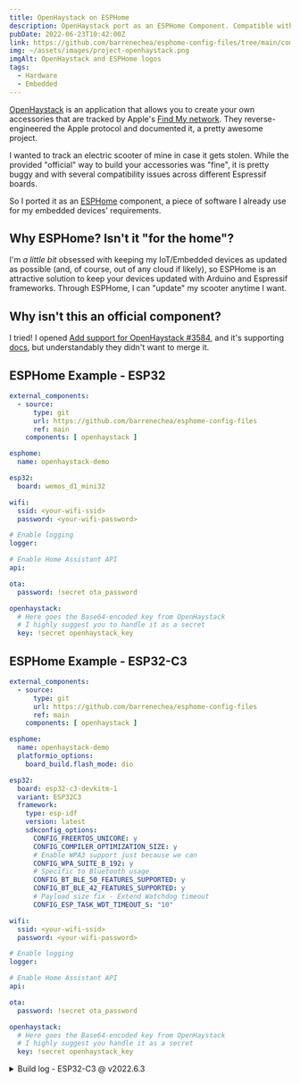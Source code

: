 ```yaml
---
title: OpenHaystack on ESPHome
description: OpenHaystack port as an ESPHome Component. Compatible with all BLE-enabled devices from Espressif.
pubDate: 2022-06-23T10:42:00Z
link: https://github.com/barrenechea/esphome-config-files/tree/main/components/openhaystack
img: ~/assets/images/project-openhaystack.png
imgAlt: OpenHaystack and ESPHome logos
tags:
  - Hardware
  - Embedded
---
```


[OpenHaystack](https://github.com/seemoo-lab/openhaystack) is an application that allows you to create your own accessories that are tracked by Apple's [Find My network](https://developer.apple.com/find-my/). They reverse-engineered the Apple protocol and documented it, a pretty awesome project.

I wanted to track an electric scooter of mine in case it gets stolen. While the provided "official" way to build your accessories was "fine", it is pretty buggy and with several compatibility issues across different Espressif boards.

So I ported it as an [ESPHome](https://esphome.io/) component, a piece of software I already use for my embedded devices' requirements.


## Why ESPHome? Isn't it "for the home"?
I'm _a little bit_ obsessed with keeping my IoT/Embedded devices as updated as possible (and, of course, out of any cloud if likely), so ESPHome is an attractive solution to keep
your devices updated with Arduino and Espressif frameworks. Through ESPHome, I can "update" my scooter anytime I want.

## Why isn't this an official component?

I tried! I opened [Add support for OpenHaystack #3584](https://github.com/esphome/esphome/pull/3584), and it's supporting [docs](https://deploy-preview-2146--esphome.netlify.app/components/openhaystack.html), but understandably they didn't want to merge it.

## ESPHome Example - ESP32
```yaml
external_components:
  - source:
      type: git
      url: https://github.com/barrenechea/esphome-config-files
      ref: main
    components: [ openhaystack ]

esphome:
  name: openhaystack-demo

esp32:
  board: wemos_d1_mini32

wifi:
  ssid: <your-wifi-ssid>
  password: <your-wifi-password>

# Enable logging
logger:

# Enable Home Assistant API
api:

ota:
  password: !secret ota_password

openhaystack:
  # Here goes the Base64-encoded key from OpenHaystack
  # I highly suggest you to handle it as a secret
  key: !secret openhaystack_key
```


## ESPHome Example - ESP32-C3
```yaml
external_components:
  - source:
      type: git
      url: https://github.com/barrenechea/esphome-config-files
      ref: main
    components: [ openhaystack ]

esphome:
  name: openhaystack-demo
  platformio_options:
    board_build.flash_mode: dio

esp32:
  board: esp32-c3-devkitm-1
  variant: ESP32C3
  framework:
    type: esp-idf
    version: latest
    sdkconfig_options:
      CONFIG_FREERTOS_UNICORE: y
      CONFIG_COMPILER_OPTIMIZATION_SIZE: y
      # Enable WPA3 support just because we can
      CONFIG_WPA_SUITE_B_192: y
      # Specific to Bluetooth usage
      CONFIG_BT_BLE_50_FEATURES_SUPPORTED: y
      CONFIG_BT_BLE_42_FEATURES_SUPPORTED: y
      # Payload size fix - Extend Watchdog timeout
      CONFIG_ESP_TASK_WDT_TIMEOUT_S: "10"

wifi:
  ssid: <your-wifi-ssid>
  password: <your-wifi-password>

# Enable logging
logger:

# Enable Home Assistant API
api:

ota:
  password: !secret ota_password

openhaystack:
  # Here goes the Base64-encoded key from OpenHaystack
  # I highly suggest you handle it as a secret
  key: !secret openhaystack_key
```

<details>
  <summary>Build log - ESP32-C3 @ v2022.6.3</summary>
  ```bash
  INFO Reading configuration /config/esp32-c3-12f.yaml...
  INFO Generating C++ source...
  INFO Compiling app...
  Processing esp32-c3-12f (board: esp32-c3-devkitm-1; framework: espidf; platform: platformio/espressif32 @ 3.5.0)
  --------------------------------------------------------------------------------
  HARDWARE: ESP32C3 160MHz, 320KB RAM, 4MB Flash
  - framework-espidf 3.40302.0 (4.3.2) 
  - tool-cmake 3.16.4 
  - tool-ninja 1.7.1 
  - toolchain-riscv32-esp 8.4.0+2021r2-patch2 
  - toolchain-xtensa-esp32s2 8.4.0+2021r2-patch2
  Reading CMake configuration...
  Generating assembly for certificate bundle...
  LDF: Library Dependency Finder -> https://bit.ly/configure-pio-ldf
  No dependencies
  Compiling .pioenvs/esp32-c3-12f/src/esphome/components/api/api_connection.o
  Compiling .pioenvs/esp32-c3-12f/src/esphome/components/api/api_frame_helper.o
  Compiling .pioenvs/esp32-c3-12f/src/esphome/components/api/api_pb2.o
  Compiling .pioenvs/esp32-c3-12f/src/esphome/components/api/api_pb2_service.o
  Compiling .pioenvs/esp32-c3-12f/src/esphome/components/api/api_server.o
  Compiling .pioenvs/esp32-c3-12f/src/esphome/components/api/list_entities.o
  Compiling .pioenvs/esp32-c3-12f/src/esphome/components/api/proto.o
  Compiling .pioenvs/esp32-c3-12f/src/esphome/components/api/subscribe_state.o
  Compiling .pioenvs/esp32-c3-12f/src/esphome/components/api/user_services.o
  Compiling .pioenvs/esp32-c3-12f/src/esphome/components/esp32/core.o
  Compiling .pioenvs/esp32-c3-12f/src/esphome/components/esp32/gpio_arduino.o
  Compiling .pioenvs/esp32-c3-12f/src/esphome/components/esp32/gpio_idf.o
  Compiling .pioenvs/esp32-c3-12f/src/esphome/components/esp32/preferences.o
  Compiling .pioenvs/esp32-c3-12f/src/esphome/components/logger/logger.o
  Compiling .pioenvs/esp32-c3-12f/src/esphome/components/md5/md5.o
  Compiling .pioenvs/esp32-c3-12f/src/esphome/components/mdns/mdns_component.o
  Compiling .pioenvs/esp32-c3-12f/src/esphome/components/mdns/mdns_esp32_arduino.o
  Compiling .pioenvs/esp32-c3-12f/src/esphome/components/mdns/mdns_esp8266.o
  Compiling .pioenvs/esp32-c3-12f/src/esphome/components/mdns/mdns_esp_idf.o
  Compiling .pioenvs/esp32-c3-12f/src/esphome/components/network/util.o
  Compiling .pioenvs/esp32-c3-12f/src/esphome/components/openhaystack/openhaystack.o
  Compiling .pioenvs/esp32-c3-12f/src/esphome/components/ota/ota_backend_arduino_esp32.o
  Compiling .pioenvs/esp32-c3-12f/src/esphome/components/ota/ota_backend_arduino_esp8266.o
  Compiling .pioenvs/esp32-c3-12f/src/esphome/components/ota/ota_backend_esp_idf.o
  Compiling .pioenvs/esp32-c3-12f/src/esphome/components/ota/ota_component.o
  In file included from src/esphome/components/openhaystack/openhaystack.cpp:9:
  src/esphome/components/openhaystack/openhaystack.cpp: In static member function 'static void esphome::openhaystack::OpenHaystack::ble_setup()':
  /config/.esphome/platformio/packages/framework-espidf/components/bt/include/esp32c3/include/esp_bt.h:182:1: warning: missing initializer for member 'esp_bt_controller_config_t::coex_param_en' [-Wmissing-field-initializers]
  };
  ^
  src/esphome/components/openhaystack/openhaystack.cpp:114:40: note: in expansion of macro 'BT_CONTROLLER_INIT_CONFIG_DEFAULT'
        esp_bt_controller_config_t cfg = BT_CONTROLLER_INIT_CONFIG_DEFAULT();
                                          ^~~~~~~~~~~~~~~~~~~~~~~~~~~~~~~~~
  /config/.esphome/platformio/packages/framework-espidf/components/bt/include/esp32c3/include/esp_bt.h:182:1: warning: missing initializer for member 'esp_bt_controller_config_t::coex_use_hooks' [-Wmissing-field-initializers]
  };
  ^
  src/esphome/components/openhaystack/openhaystack.cpp:114:40: note: in expansion of macro 'BT_CONTROLLER_INIT_CONFIG_DEFAULT'
        esp_bt_controller_config_t cfg = BT_CONTROLLER_INIT_CONFIG_DEFAULT();
                                          ^~~~~~~~~~~~~~~~~~~~~~~~~~~~~~~~~
  Compiling .pioenvs/esp32-c3-12f/src/esphome/components/socket/bsd_sockets_impl.o
  Compiling .pioenvs/esp32-c3-12f/src/esphome/components/socket/lwip_raw_tcp_impl.o
  Compiling .pioenvs/esp32-c3-12f/src/esphome/components/socket/socket.o
  Compiling .pioenvs/esp32-c3-12f/src/esphome/components/wifi/wifi_component.o
  Compiling .pioenvs/esp32-c3-12f/src/esphome/components/wifi/wifi_component_esp32_arduino.o
  Compiling .pioenvs/esp32-c3-12f/src/esphome/components/wifi/wifi_component_esp8266.o
  Compiling .pioenvs/esp32-c3-12f/src/esphome/components/wifi/wifi_component_esp_idf.o
  Compiling .pioenvs/esp32-c3-12f/src/esphome/core/application.o
  Compiling .pioenvs/esp32-c3-12f/src/esphome/core/color.o
  Compiling .pioenvs/esp32-c3-12f/src/esphome/core/component.o
  Compiling .pioenvs/esp32-c3-12f/src/esphome/core/component_iterator.o
  Compiling .pioenvs/esp32-c3-12f/src/esphome/core/controller.o
  Compiling .pioenvs/esp32-c3-12f/src/esphome/core/entity_base.o
  Compiling .pioenvs/esp32-c3-12f/src/esphome/core/helpers.o
  Compiling .pioenvs/esp32-c3-12f/src/esphome/core/log.o
  Compiling .pioenvs/esp32-c3-12f/src/esphome/core/scheduler.o
  Compiling .pioenvs/esp32-c3-12f/src/esphome/core/util.o
  Compiling .pioenvs/esp32-c3-12f/src/main.o
  Generating LD script .pioenvs/esp32-c3-12f/esp32c3_out.ld
  Generating partitions .pioenvs/esp32-c3-12f/partitions.bin
  Compiling .pioenvs/esp32-c3-12f/app_trace/app_trace.o
  Compiling .pioenvs/esp32-c3-12f/app_trace/app_trace_util.o
  Compiling .pioenvs/esp32-c3-12f/app_trace/host_file_io.o
  Compiling .pioenvs/esp32-c3-12f/app_trace/gcov/gcov_rtio.o
  Compiling .pioenvs/esp32-c3-12f/app_update/esp_ota_ops.o
  Compiling .pioenvs/esp32-c3-12f/app_update/esp_app_desc.o
  Archiving .pioenvs/esp32-c3-12f/esp-idf/app_trace/libapp_trace.a
  Compiling .pioenvs/esp32-c3-12f/asio/asio/asio/src/asio.o
  Archiving .pioenvs/esp32-c3-12f/esp-idf/app_update/libapp_update.a
  Compiling .pioenvs/esp32-c3-12f/bootloader_support/src/bootloader_common.o
  Compiling .pioenvs/esp32-c3-12f/bootloader_support/src/bootloader_common_loader.o
  Compiling .pioenvs/esp32-c3-12f/bootloader_support/src/bootloader_clock_init.o
  Compiling .pioenvs/esp32-c3-12f/bootloader_support/src/bootloader_flash.o
  Compiling .pioenvs/esp32-c3-12f/bootloader_support/src/bootloader_mem.o
  Compiling .pioenvs/esp32-c3-12f/bootloader_support/src/bootloader_random.o
  Compiling .pioenvs/esp32-c3-12f/bootloader_support/src/bootloader_random_esp32c3.o
  Compiling .pioenvs/esp32-c3-12f/bootloader_support/src/bootloader_utility.o
  Compiling .pioenvs/esp32-c3-12f/bootloader_support/src/esp_image_format.o
  Compiling .pioenvs/esp32-c3-12f/bootloader_support/src/flash_encrypt.o
  Compiling .pioenvs/esp32-c3-12f/bootloader_support/src/secure_boot.o
  Compiling .pioenvs/esp32-c3-12f/bootloader_support/src/flash_partitions.o
  Compiling .pioenvs/esp32-c3-12f/bootloader_support/src/flash_qio_mode.o
  Compiling .pioenvs/esp32-c3-12f/bootloader_support/src/bootloader_flash_config_esp32c3.o
  Compiling .pioenvs/esp32-c3-12f/bootloader_support/src/bootloader_efuse_esp32c3.o
  Compiling .pioenvs/esp32-c3-12f/bootloader_support/src/idf/bootloader_sha.o
  Compiling .pioenvs/esp32-c3-12f/bt/controller/esp32c3/bt.o
  Compiling .pioenvs/esp32-c3-12f/bt/common/btc/core/btc_alarm.o
  Archiving .pioenvs/esp32-c3-12f/esp-idf/bootloader_support/libbootloader_support.a
  Compiling .pioenvs/esp32-c3-12f/bt/common/api/esp_blufi_api.o
  Archiving .pioenvs/esp32-c3-12f/esp-idf/asio/libasio.a
  Compiling .pioenvs/esp32-c3-12f/bt/common/btc/core/btc_manage.o
  Compiling .pioenvs/esp32-c3-12f/bt/common/btc/core/btc_task.o
  Compiling .pioenvs/esp32-c3-12f/bt/common/btc/profile/esp/blufi/blufi_prf.o
  Compiling .pioenvs/esp32-c3-12f/bt/common/btc/profile/esp/blufi/blufi_protocol.o
  Compiling .pioenvs/esp32-c3-12f/bt/common/osi/alarm.o
  Compiling .pioenvs/esp32-c3-12f/bt/common/osi/allocator.o
  Compiling .pioenvs/esp32-c3-12f/bt/common/osi/buffer.o
  Compiling .pioenvs/esp32-c3-12f/bt/common/osi/config.o
  Compiling .pioenvs/esp32-c3-12f/bt/common/osi/fixed_queue.o
  Compiling .pioenvs/esp32-c3-12f/bt/common/osi/future.o
  Compiling .pioenvs/esp32-c3-12f/bt/common/osi/hash_functions.o
  Compiling .pioenvs/esp32-c3-12f/bt/common/osi/hash_map.o
  Compiling .pioenvs/esp32-c3-12f/bt/common/osi/list.o
  Compiling .pioenvs/esp32-c3-12f/bt/common/osi/mutex.o
  Compiling .pioenvs/esp32-c3-12f/bt/common/osi/thread.o
  Compiling .pioenvs/esp32-c3-12f/bt/common/osi/osi.o
  Compiling .pioenvs/esp32-c3-12f/bt/common/osi/semaphore.o
  Compiling .pioenvs/esp32-c3-12f/bt/host/bluedroid/api/esp_a2dp_api.o
  Compiling .pioenvs/esp32-c3-12f/bt/host/bluedroid/api/esp_avrc_api.o
  Compiling .pioenvs/esp32-c3-12f/bt/host/bluedroid/api/esp_bt_device.o
  Compiling .pioenvs/esp32-c3-12f/bt/host/bluedroid/api/esp_bt_main.o
  Compiling .pioenvs/esp32-c3-12f/bt/host/bluedroid/api/esp_gap_ble_api.o
  Compiling .pioenvs/esp32-c3-12f/bt/host/bluedroid/api/esp_gap_bt_api.o
  Compiling .pioenvs/esp32-c3-12f/bt/host/bluedroid/api/esp_gatt_common_api.o
  Compiling .pioenvs/esp32-c3-12f/bt/host/bluedroid/api/esp_gattc_api.o
  Compiling .pioenvs/esp32-c3-12f/bt/host/bluedroid/api/esp_gatts_api.o
  Compiling .pioenvs/esp32-c3-12f/bt/host/bluedroid/api/esp_hf_ag_api.o
  Compiling .pioenvs/esp32-c3-12f/bt/host/bluedroid/api/esp_hf_client_api.o
  Compiling .pioenvs/esp32-c3-12f/bt/host/bluedroid/api/esp_spp_api.o
  Compiling .pioenvs/esp32-c3-12f/bt/host/bluedroid/bta/ar/bta_ar.o
  Compiling .pioenvs/esp32-c3-12f/bt/host/bluedroid/bta/av/bta_av_aact.o
  Compiling .pioenvs/esp32-c3-12f/bt/host/bluedroid/bta/av/bta_av_act.o
  Compiling .pioenvs/esp32-c3-12f/bt/host/bluedroid/bta/av/bta_av_api.o
  Compiling .pioenvs/esp32-c3-12f/bt/host/bluedroid/bta/av/bta_av_cfg.o
  Compiling .pioenvs/esp32-c3-12f/bt/host/bluedroid/bta/av/bta_av_ci.o
  Compiling .pioenvs/esp32-c3-12f/bt/host/bluedroid/bta/av/bta_av_main.o
  Compiling .pioenvs/esp32-c3-12f/bt/host/bluedroid/bta/av/bta_av_sbc.o
  Compiling .pioenvs/esp32-c3-12f/bt/host/bluedroid/bta/av/bta_av_ssm.o
  Compiling .pioenvs/esp32-c3-12f/bt/host/bluedroid/bta/dm/bta_dm_act.o
  Compiling .pioenvs/esp32-c3-12f/bt/host/bluedroid/bta/dm/bta_dm_api.o
  Compiling .pioenvs/esp32-c3-12f/bt/host/bluedroid/bta/dm/bta_dm_cfg.o
  Compiling .pioenvs/esp32-c3-12f/bt/host/bluedroid/bta/dm/bta_dm_ci.o
  Compiling .pioenvs/esp32-c3-12f/bt/host/bluedroid/bta/dm/bta_dm_co.o
  Compiling .pioenvs/esp32-c3-12f/bt/host/bluedroid/bta/dm/bta_dm_main.o
  Compiling .pioenvs/esp32-c3-12f/bt/host/bluedroid/bta/dm/bta_dm_pm.o
  Compiling .pioenvs/esp32-c3-12f/bt/host/bluedroid/bta/dm/bta_dm_sco.o
  Compiling .pioenvs/esp32-c3-12f/bt/host/bluedroid/bta/dm/bta_dm_qos.o
  Compiling .pioenvs/esp32-c3-12f/bt/host/bluedroid/bta/gatt/bta_gatt_common.o
  Compiling .pioenvs/esp32-c3-12f/bt/host/bluedroid/bta/gatt/bta_gattc_act.o
  Compiling .pioenvs/esp32-c3-12f/bt/host/bluedroid/bta/gatt/bta_gattc_api.o
  Compiling .pioenvs/esp32-c3-12f/bt/host/bluedroid/bta/gatt/bta_gattc_cache.o
  Compiling .pioenvs/esp32-c3-12f/bt/host/bluedroid/bta/gatt/bta_gattc_ci.o
  Compiling .pioenvs/esp32-c3-12f/bt/host/bluedroid/bta/gatt/bta_gattc_co.o
  Compiling .pioenvs/esp32-c3-12f/bt/host/bluedroid/bta/gatt/bta_gattc_main.o
  Compiling .pioenvs/esp32-c3-12f/bt/host/bluedroid/bta/gatt/bta_gattc_utils.o
  Compiling .pioenvs/esp32-c3-12f/bt/host/bluedroid/bta/gatt/bta_gatts_act.o
  Compiling .pioenvs/esp32-c3-12f/bt/host/bluedroid/bta/gatt/bta_gatts_api.o
  Compiling .pioenvs/esp32-c3-12f/bt/host/bluedroid/bta/gatt/bta_gatts_co.o
  Compiling .pioenvs/esp32-c3-12f/bt/host/bluedroid/bta/gatt/bta_gatts_main.o
  Compiling .pioenvs/esp32-c3-12f/bt/host/bluedroid/bta/gatt/bta_gatts_utils.o
  Compiling .pioenvs/esp32-c3-12f/bt/host/bluedroid/bta/hh/bta_hh_act.o
  Compiling .pioenvs/esp32-c3-12f/bt/host/bluedroid/bta/hh/bta_hh_api.o
  Compiling .pioenvs/esp32-c3-12f/bt/host/bluedroid/bta/hh/bta_hh_cfg.o
  Compiling .pioenvs/esp32-c3-12f/bt/host/bluedroid/bta/hh/bta_hh_le.o
  Compiling .pioenvs/esp32-c3-12f/bt/host/bluedroid/bta/hh/bta_hh_main.o
  Compiling .pioenvs/esp32-c3-12f/bt/host/bluedroid/bta/hh/bta_hh_utils.o
  Compiling .pioenvs/esp32-c3-12f/bt/host/bluedroid/bta/jv/bta_jv_act.o
  Compiling .pioenvs/esp32-c3-12f/bt/host/bluedroid/bta/jv/bta_jv_api.o
  Compiling .pioenvs/esp32-c3-12f/bt/host/bluedroid/bta/jv/bta_jv_cfg.o
  Compiling .pioenvs/esp32-c3-12f/bt/host/bluedroid/bta/jv/bta_jv_main.o
  Compiling .pioenvs/esp32-c3-12f/bt/host/bluedroid/bta/hf_ag/bta_ag_act.o
  Compiling .pioenvs/esp32-c3-12f/bt/host/bluedroid/bta/hf_ag/bta_ag_api.o
  Compiling .pioenvs/esp32-c3-12f/bt/host/bluedroid/bta/hf_ag/bta_ag_at.o
  Compiling .pioenvs/esp32-c3-12f/bt/host/bluedroid/bta/hf_ag/bta_ag_cfg.o
  Compiling .pioenvs/esp32-c3-12f/bt/host/bluedroid/bta/hf_ag/bta_ag_cmd.o
  Compiling .pioenvs/esp32-c3-12f/bt/host/bluedroid/bta/hf_ag/bta_ag_main.o
  Compiling .pioenvs/esp32-c3-12f/bt/host/bluedroid/bta/hf_ag/bta_ag_rfc.o
  Compiling .pioenvs/esp32-c3-12f/bt/host/bluedroid/bta/hf_ag/bta_ag_sco.o
  Compiling .pioenvs/esp32-c3-12f/bt/host/bluedroid/bta/hf_ag/bta_ag_sdp.o
  Compiling .pioenvs/esp32-c3-12f/bt/host/bluedroid/bta/hf_client/bta_hf_client_act.o
  Compiling .pioenvs/esp32-c3-12f/bt/host/bluedroid/bta/hf_client/bta_hf_client_api.o
  Compiling .pioenvs/esp32-c3-12f/bt/host/bluedroid/bta/hf_client/bta_hf_client_at.o
  Compiling .pioenvs/esp32-c3-12f/bt/host/bluedroid/bta/hf_client/bta_hf_client_cmd.o
  Compiling .pioenvs/esp32-c3-12f/bt/host/bluedroid/bta/hf_client/bta_hf_client_main.o
  Compiling .pioenvs/esp32-c3-12f/bt/host/bluedroid/bta/hf_client/bta_hf_client_rfc.o
  Compiling .pioenvs/esp32-c3-12f/bt/host/bluedroid/bta/hf_client/bta_hf_client_sco.o
  Compiling .pioenvs/esp32-c3-12f/bt/host/bluedroid/bta/hf_client/bta_hf_client_sdp.o
  Compiling .pioenvs/esp32-c3-12f/bt/host/bluedroid/bta/sdp/bta_sdp.o
  Compiling .pioenvs/esp32-c3-12f/bt/host/bluedroid/bta/sdp/bta_sdp_act.o
  Compiling .pioenvs/esp32-c3-12f/bt/host/bluedroid/bta/sdp/bta_sdp_api.o
  Compiling .pioenvs/esp32-c3-12f/bt/host/bluedroid/bta/sdp/bta_sdp_cfg.o
  Compiling .pioenvs/esp32-c3-12f/bt/host/bluedroid/bta/sys/bta_sys_conn.o
  Compiling .pioenvs/esp32-c3-12f/bt/host/bluedroid/bta/sys/bta_sys_main.o
  Compiling .pioenvs/esp32-c3-12f/bt/host/bluedroid/bta/sys/utl.o
  Compiling .pioenvs/esp32-c3-12f/bt/host/bluedroid/btc/core/btc_ble_storage.o
  Compiling .pioenvs/esp32-c3-12f/bt/host/bluedroid/btc/core/btc_config.o
  Compiling .pioenvs/esp32-c3-12f/bt/host/bluedroid/btc/core/btc_dev.o
  Compiling .pioenvs/esp32-c3-12f/bt/host/bluedroid/btc/core/btc_dm.o
  Compiling .pioenvs/esp32-c3-12f/bt/host/bluedroid/btc/core/btc_main.o
  Compiling .pioenvs/esp32-c3-12f/bt/host/bluedroid/btc/core/btc_profile_queue.o
  Compiling .pioenvs/esp32-c3-12f/bt/host/bluedroid/btc/core/btc_sec.o
  Compiling .pioenvs/esp32-c3-12f/bt/host/bluedroid/btc/core/btc_sm.o
  Compiling .pioenvs/esp32-c3-12f/bt/host/bluedroid/btc/core/btc_storage.o
  Compiling .pioenvs/esp32-c3-12f/bt/host/bluedroid/btc/core/btc_util.o
  Compiling .pioenvs/esp32-c3-12f/bt/host/bluedroid/btc/profile/std/a2dp/bta_av_co.o
  Compiling .pioenvs/esp32-c3-12f/bt/host/bluedroid/btc/profile/std/a2dp/btc_a2dp.o
  Compiling .pioenvs/esp32-c3-12f/bt/host/bluedroid/btc/profile/std/a2dp/btc_a2dp_control.o
  Compiling .pioenvs/esp32-c3-12f/bt/host/bluedroid/btc/profile/std/a2dp/btc_a2dp_sink.o
  Compiling .pioenvs/esp32-c3-12f/bt/host/bluedroid/btc/profile/std/a2dp/btc_a2dp_source.o
  Compiling .pioenvs/esp32-c3-12f/bt/host/bluedroid/btc/profile/std/a2dp/btc_av.o
  Compiling .pioenvs/esp32-c3-12f/bt/host/bluedroid/btc/profile/std/avrc/btc_avrc.o
  Compiling .pioenvs/esp32-c3-12f/bt/host/bluedroid/btc/profile/std/avrc/bta_avrc_co.o
  Compiling .pioenvs/esp32-c3-12f/bt/host/bluedroid/btc/profile/std/hf_ag/bta_ag_co.o
  Compiling .pioenvs/esp32-c3-12f/bt/host/bluedroid/btc/profile/std/hf_ag/btc_hf_ag.o
  Compiling .pioenvs/esp32-c3-12f/bt/host/bluedroid/btc/profile/std/hf_client/btc_hf_client.o
  Compiling .pioenvs/esp32-c3-12f/bt/host/bluedroid/btc/profile/std/hf_client/bta_hf_client_co.o
  Compiling .pioenvs/esp32-c3-12f/bt/host/bluedroid/btc/profile/std/hid/hidh_api.o
  Compiling .pioenvs/esp32-c3-12f/bt/host/bluedroid/btc/profile/std/hid/hidh_conn.o
  Compiling .pioenvs/esp32-c3-12f/bt/host/bluedroid/btc/profile/std/gap/btc_gap_ble.o
  Compiling .pioenvs/esp32-c3-12f/bt/host/bluedroid/btc/profile/std/gap/btc_gap_bt.o
  Compiling .pioenvs/esp32-c3-12f/bt/host/bluedroid/btc/profile/std/gap/bta_gap_bt_co.o
  Compiling .pioenvs/esp32-c3-12f/bt/host/bluedroid/btc/profile/std/gatt/btc_gatt_common.o
  Compiling .pioenvs/esp32-c3-12f/bt/host/bluedroid/btc/profile/std/gatt/btc_gatt_util.o
  Compiling .pioenvs/esp32-c3-12f/bt/host/bluedroid/btc/profile/std/gatt/btc_gattc.o
  Compiling .pioenvs/esp32-c3-12f/bt/host/bluedroid/btc/profile/std/gatt/btc_gatts.o
  Compiling .pioenvs/esp32-c3-12f/bt/host/bluedroid/btc/profile/std/spp/btc_spp.o
  Compiling .pioenvs/esp32-c3-12f/bt/host/bluedroid/device/bdaddr.o
  Compiling .pioenvs/esp32-c3-12f/bt/host/bluedroid/device/controller.o
  Compiling .pioenvs/esp32-c3-12f/bt/host/bluedroid/device/interop.o
  Compiling .pioenvs/esp32-c3-12f/bt/host/bluedroid/external/sbc/decoder/srce/alloc.o
  Compiling .pioenvs/esp32-c3-12f/bt/host/bluedroid/external/sbc/decoder/srce/bitalloc-sbc.o
  Compiling .pioenvs/esp32-c3-12f/bt/host/bluedroid/external/sbc/decoder/srce/bitalloc.o
  Compiling .pioenvs/esp32-c3-12f/bt/host/bluedroid/external/sbc/decoder/srce/bitstream-decode.o
  Compiling .pioenvs/esp32-c3-12f/bt/host/bluedroid/external/sbc/decoder/srce/decoder-oina.o
  Compiling .pioenvs/esp32-c3-12f/bt/host/bluedroid/external/sbc/decoder/srce/decoder-private.o
  Compiling .pioenvs/esp32-c3-12f/bt/host/bluedroid/external/sbc/decoder/srce/decoder-sbc.o
  Compiling .pioenvs/esp32-c3-12f/bt/host/bluedroid/external/sbc/decoder/srce/dequant.o
  Compiling .pioenvs/esp32-c3-12f/bt/host/bluedroid/external/sbc/decoder/srce/framing-sbc.o
  Compiling .pioenvs/esp32-c3-12f/bt/host/bluedroid/external/sbc/decoder/srce/framing.o
  Compiling .pioenvs/esp32-c3-12f/bt/host/bluedroid/external/sbc/decoder/srce/oi_codec_version.o
  Compiling .pioenvs/esp32-c3-12f/bt/host/bluedroid/external/sbc/decoder/srce/synthesis-8-generated.o
  Compiling .pioenvs/esp32-c3-12f/bt/host/bluedroid/external/sbc/decoder/srce/synthesis-dct8.o
  Compiling .pioenvs/esp32-c3-12f/bt/host/bluedroid/external/sbc/decoder/srce/synthesis-sbc.o
  Compiling .pioenvs/esp32-c3-12f/bt/host/bluedroid/external/sbc/encoder/srce/sbc_analysis.o
  Compiling .pioenvs/esp32-c3-12f/bt/host/bluedroid/external/sbc/encoder/srce/sbc_dct.o
  Compiling .pioenvs/esp32-c3-12f/bt/host/bluedroid/external/sbc/encoder/srce/sbc_dct_coeffs.o
  Compiling .pioenvs/esp32-c3-12f/bt/host/bluedroid/external/sbc/encoder/srce/sbc_enc_bit_alloc_mono.o
  Compiling .pioenvs/esp32-c3-12f/bt/host/bluedroid/external/sbc/encoder/srce/sbc_enc_bit_alloc_ste.o
  Compiling .pioenvs/esp32-c3-12f/bt/host/bluedroid/external/sbc/encoder/srce/sbc_enc_coeffs.o
  Compiling .pioenvs/esp32-c3-12f/bt/host/bluedroid/external/sbc/encoder/srce/sbc_encoder.o
  Compiling .pioenvs/esp32-c3-12f/bt/host/bluedroid/external/sbc/encoder/srce/sbc_packing.o
  Compiling .pioenvs/esp32-c3-12f/bt/host/bluedroid/external/sbc/plc/sbc_plc.o
  Compiling .pioenvs/esp32-c3-12f/bt/host/bluedroid/hci/hci_audio.o
  Compiling .pioenvs/esp32-c3-12f/bt/host/bluedroid/hci/hci_hal_h4.o
  Compiling .pioenvs/esp32-c3-12f/bt/host/bluedroid/hci/hci_layer.o
  Compiling .pioenvs/esp32-c3-12f/bt/host/bluedroid/hci/hci_packet_factory.o
  Compiling .pioenvs/esp32-c3-12f/bt/host/bluedroid/hci/hci_packet_parser.o
  Compiling .pioenvs/esp32-c3-12f/bt/host/bluedroid/hci/packet_fragmenter.o
  Compiling .pioenvs/esp32-c3-12f/bt/host/bluedroid/main/bte_init.o
  Compiling .pioenvs/esp32-c3-12f/bt/host/bluedroid/main/bte_main.o
  Compiling .pioenvs/esp32-c3-12f/bt/host/bluedroid/stack/a2dp/a2d_api.o
  Compiling .pioenvs/esp32-c3-12f/bt/host/bluedroid/stack/a2dp/a2d_sbc.o
  Compiling .pioenvs/esp32-c3-12f/bt/host/bluedroid/stack/avct/avct_api.o
  Compiling .pioenvs/esp32-c3-12f/bt/host/bluedroid/stack/avct/avct_ccb.o
  Compiling .pioenvs/esp32-c3-12f/bt/host/bluedroid/stack/avct/avct_l2c.o
  Compiling .pioenvs/esp32-c3-12f/bt/host/bluedroid/stack/avct/avct_lcb.o
  Compiling .pioenvs/esp32-c3-12f/bt/host/bluedroid/stack/avct/avct_lcb_act.o
  Compiling .pioenvs/esp32-c3-12f/bt/host/bluedroid/stack/avdt/avdt_ad.o
  Compiling .pioenvs/esp32-c3-12f/bt/host/bluedroid/stack/avdt/avdt_api.o
  Compiling .pioenvs/esp32-c3-12f/bt/host/bluedroid/stack/avdt/avdt_ccb.o
  Compiling .pioenvs/esp32-c3-12f/bt/host/bluedroid/stack/avdt/avdt_ccb_act.o
  Compiling .pioenvs/esp32-c3-12f/bt/host/bluedroid/stack/avdt/avdt_l2c.o
  Compiling .pioenvs/esp32-c3-12f/bt/host/bluedroid/stack/avdt/avdt_msg.o
  Compiling .pioenvs/esp32-c3-12f/bt/host/bluedroid/stack/avdt/avdt_scb.o
  Compiling .pioenvs/esp32-c3-12f/bt/host/bluedroid/stack/avdt/avdt_scb_act.o
  Compiling .pioenvs/esp32-c3-12f/bt/host/bluedroid/stack/avrc/avrc_api.o
  Compiling .pioenvs/esp32-c3-12f/bt/host/bluedroid/stack/avrc/avrc_bld_ct.o
  Compiling .pioenvs/esp32-c3-12f/bt/host/bluedroid/stack/avrc/avrc_bld_tg.o
  Compiling .pioenvs/esp32-c3-12f/bt/host/bluedroid/stack/avrc/avrc_opt.o
  Compiling .pioenvs/esp32-c3-12f/bt/host/bluedroid/stack/avrc/avrc_pars_ct.o
  Compiling .pioenvs/esp32-c3-12f/bt/host/bluedroid/stack/avrc/avrc_pars_tg.o
  Compiling .pioenvs/esp32-c3-12f/bt/host/bluedroid/stack/avrc/avrc_sdp.o
  Compiling .pioenvs/esp32-c3-12f/bt/host/bluedroid/stack/avrc/avrc_utils.o
  Compiling .pioenvs/esp32-c3-12f/bt/host/bluedroid/stack/btm/btm_acl.o
  Compiling .pioenvs/esp32-c3-12f/bt/host/bluedroid/stack/btm/btm_ble.o
  Compiling .pioenvs/esp32-c3-12f/bt/host/bluedroid/stack/btm/btm_ble_addr.o
  Compiling .pioenvs/esp32-c3-12f/bt/host/bluedroid/stack/btm/btm_ble_adv_filter.o
  Compiling .pioenvs/esp32-c3-12f/bt/host/bluedroid/stack/btm/btm_ble_batchscan.o
  Compiling .pioenvs/esp32-c3-12f/bt/host/bluedroid/stack/btm/btm_ble_bgconn.o
  Compiling .pioenvs/esp32-c3-12f/bt/host/bluedroid/stack/btm/btm_ble_cont_energy.o
  Compiling .pioenvs/esp32-c3-12f/bt/host/bluedroid/stack/btm/btm_ble_gap.o
  Compiling .pioenvs/esp32-c3-12f/bt/host/bluedroid/stack/btm/btm_ble_5_gap.o
  Compiling .pioenvs/esp32-c3-12f/bt/host/bluedroid/stack/btm/btm_ble_multi_adv.o
  Compiling .pioenvs/esp32-c3-12f/bt/host/bluedroid/stack/btm/btm_ble_privacy.o
  Compiling .pioenvs/esp32-c3-12f/bt/host/bluedroid/stack/btm/btm_dev.o
  Compiling .pioenvs/esp32-c3-12f/bt/host/bluedroid/stack/btm/btm_devctl.o
  Compiling .pioenvs/esp32-c3-12f/bt/host/bluedroid/stack/btm/btm_inq.o
  Compiling .pioenvs/esp32-c3-12f/bt/host/bluedroid/stack/btm/btm_main.o
  Compiling .pioenvs/esp32-c3-12f/bt/host/bluedroid/stack/btm/btm_pm.o
  Compiling .pioenvs/esp32-c3-12f/bt/host/bluedroid/stack/btm/btm_sco.o
  Compiling .pioenvs/esp32-c3-12f/bt/host/bluedroid/stack/btm/btm_sec.o
  Compiling .pioenvs/esp32-c3-12f/bt/host/bluedroid/stack/btu/btu_hcif.o
  Compiling .pioenvs/esp32-c3-12f/bt/host/bluedroid/stack/btu/btu_init.o
  Compiling .pioenvs/esp32-c3-12f/bt/host/bluedroid/stack/btu/btu_task.o
  Compiling .pioenvs/esp32-c3-12f/bt/host/bluedroid/stack/gap/gap_api.o
  Compiling .pioenvs/esp32-c3-12f/bt/host/bluedroid/stack/gap/gap_ble.o
  Compiling .pioenvs/esp32-c3-12f/bt/host/bluedroid/stack/gap/gap_conn.o
  Compiling .pioenvs/esp32-c3-12f/bt/host/bluedroid/stack/gap/gap_utils.o
  Compiling .pioenvs/esp32-c3-12f/bt/host/bluedroid/stack/gatt/att_protocol.o
  Compiling .pioenvs/esp32-c3-12f/bt/host/bluedroid/stack/gatt/gatt_api.o
  Compiling .pioenvs/esp32-c3-12f/bt/host/bluedroid/stack/gatt/gatt_attr.o
  Compiling .pioenvs/esp32-c3-12f/bt/host/bluedroid/stack/gatt/gatt_auth.o
  Compiling .pioenvs/esp32-c3-12f/bt/host/bluedroid/stack/gatt/gatt_cl.o
  Compiling .pioenvs/esp32-c3-12f/bt/host/bluedroid/stack/gatt/gatt_db.o
  Compiling .pioenvs/esp32-c3-12f/bt/host/bluedroid/stack/gatt/gatt_main.o
  Compiling .pioenvs/esp32-c3-12f/bt/host/bluedroid/stack/gatt/gatt_sr.o
  Compiling .pioenvs/esp32-c3-12f/bt/host/bluedroid/stack/gatt/gatt_utils.o
  Compiling .pioenvs/esp32-c3-12f/bt/host/bluedroid/stack/hcic/hciblecmds.o
  Compiling .pioenvs/esp32-c3-12f/bt/host/bluedroid/stack/hcic/hcicmds.o
  Compiling .pioenvs/esp32-c3-12f/bt/host/bluedroid/stack/l2cap/l2c_api.o
  Compiling .pioenvs/esp32-c3-12f/bt/host/bluedroid/stack/l2cap/l2c_ble.o
  Compiling .pioenvs/esp32-c3-12f/bt/host/bluedroid/stack/l2cap/l2c_csm.o
  Compiling .pioenvs/esp32-c3-12f/bt/host/bluedroid/stack/l2cap/l2c_fcr.o
  Compiling .pioenvs/esp32-c3-12f/bt/host/bluedroid/stack/l2cap/l2c_link.o
  Compiling .pioenvs/esp32-c3-12f/bt/host/bluedroid/stack/l2cap/l2c_main.o
  Compiling .pioenvs/esp32-c3-12f/bt/host/bluedroid/stack/l2cap/l2c_ucd.o
  Compiling .pioenvs/esp32-c3-12f/bt/host/bluedroid/stack/l2cap/l2c_utils.o
  Compiling .pioenvs/esp32-c3-12f/bt/host/bluedroid/stack/l2cap/l2cap_client.o
  Compiling .pioenvs/esp32-c3-12f/bt/host/bluedroid/stack/rfcomm/port_api.o
  Compiling .pioenvs/esp32-c3-12f/bt/host/bluedroid/stack/rfcomm/port_rfc.o
  Compiling .pioenvs/esp32-c3-12f/bt/host/bluedroid/stack/rfcomm/port_utils.o
  Compiling .pioenvs/esp32-c3-12f/bt/host/bluedroid/stack/rfcomm/rfc_l2cap_if.o
  Compiling .pioenvs/esp32-c3-12f/bt/host/bluedroid/stack/rfcomm/rfc_mx_fsm.o
  Compiling .pioenvs/esp32-c3-12f/bt/host/bluedroid/stack/rfcomm/rfc_port_fsm.o
  Compiling .pioenvs/esp32-c3-12f/bt/host/bluedroid/stack/rfcomm/rfc_port_if.o
  Compiling .pioenvs/esp32-c3-12f/bt/host/bluedroid/stack/rfcomm/rfc_ts_frames.o
  Compiling .pioenvs/esp32-c3-12f/bt/host/bluedroid/stack/rfcomm/rfc_utils.o
  Compiling .pioenvs/esp32-c3-12f/bt/host/bluedroid/stack/sdp/sdp_api.o
  Compiling .pioenvs/esp32-c3-12f/bt/host/bluedroid/stack/sdp/sdp_db.o
  Compiling .pioenvs/esp32-c3-12f/bt/host/bluedroid/stack/sdp/sdp_discovery.o
  Compiling .pioenvs/esp32-c3-12f/bt/host/bluedroid/stack/sdp/sdp_main.o
  Compiling .pioenvs/esp32-c3-12f/bt/host/bluedroid/stack/sdp/sdp_server.o
  Compiling .pioenvs/esp32-c3-12f/bt/host/bluedroid/stack/sdp/sdp_utils.o
  Compiling .pioenvs/esp32-c3-12f/bt/host/bluedroid/stack/smp/aes.o
  Compiling .pioenvs/esp32-c3-12f/bt/host/bluedroid/stack/smp/p_256_curvepara.o
  Compiling .pioenvs/esp32-c3-12f/bt/host/bluedroid/stack/smp/p_256_ecc_pp.o
  Compiling .pioenvs/esp32-c3-12f/bt/host/bluedroid/stack/smp/p_256_multprecision.o
  Compiling .pioenvs/esp32-c3-12f/bt/host/bluedroid/stack/smp/smp_act.o
  Compiling .pioenvs/esp32-c3-12f/bt/host/bluedroid/stack/smp/smp_api.o
  Compiling .pioenvs/esp32-c3-12f/bt/host/bluedroid/stack/smp/smp_br_main.o
  Compiling .pioenvs/esp32-c3-12f/bt/host/bluedroid/stack/smp/smp_cmac.o
  Compiling .pioenvs/esp32-c3-12f/bt/host/bluedroid/stack/smp/smp_keys.o
  Compiling .pioenvs/esp32-c3-12f/bt/host/bluedroid/stack/smp/smp_l2c.o
  Compiling .pioenvs/esp32-c3-12f/bt/host/bluedroid/stack/smp/smp_main.o
  Compiling .pioenvs/esp32-c3-12f/bt/host/bluedroid/stack/smp/smp_utils.o
  Compiling .pioenvs/esp32-c3-12f/bt/common/btc/profile/esp/blufi/bluedroid_host/esp_blufi.o
  Compiling .pioenvs/esp32-c3-12f/cbor/tinycbor/src/cborencoder_close_container_checked.o
  Compiling .pioenvs/esp32-c3-12f/cbor/tinycbor/src/cborencoder.o
  Compiling .pioenvs/esp32-c3-12f/cbor/tinycbor/src/cborerrorstrings.o
  Compiling .pioenvs/esp32-c3-12f/cbor/tinycbor/src/cborparser_dup_string.o
  Compiling .pioenvs/esp32-c3-12f/cbor/tinycbor/src/cborparser.o
  Compiling .pioenvs/esp32-c3-12f/cbor/tinycbor/src/cborpretty_stdio.o
  Compiling .pioenvs/esp32-c3-12f/cbor/tinycbor/src/cborpretty.o
  Compiling .pioenvs/esp32-c3-12f/cbor/tinycbor/src/cbortojson.o
  Compiling .pioenvs/esp32-c3-12f/cbor/tinycbor/src/cborvalidation.o
  Archiving .pioenvs/esp32-c3-12f/esp-idf/bt/libbt.a
  Compiling .pioenvs/esp32-c3-12f/cbor/tinycbor/src/open_memstream.o
  Compiling .pioenvs/esp32-c3-12f/cmock/CMock/src/cmock.o
  Compiling .pioenvs/esp32-c3-12f/coap/libcoap/src/address.o
  Compiling .pioenvs/esp32-c3-12f/coap/libcoap/src/async.o
  Archiving .pioenvs/esp32-c3-12f/esp-idf/cbor/libcbor.a
  Compiling .pioenvs/esp32-c3-12f/coap/libcoap/src/block.o
  Archiving .pioenvs/esp32-c3-12f/esp-idf/cmock/libcmock.a
  Compiling .pioenvs/esp32-c3-12f/coap/libcoap/src/coap_event.o
  Compiling .pioenvs/esp32-c3-12f/coap/libcoap/src/coap_hashkey.o
  Compiling .pioenvs/esp32-c3-12f/coap/libcoap/src/coap_session.o
  Compiling .pioenvs/esp32-c3-12f/coap/libcoap/src/coap_time.o
  Compiling .pioenvs/esp32-c3-12f/coap/port/coap_debug.o
  Compiling .pioenvs/esp32-c3-12f/coap/libcoap/src/encode.o
  Compiling .pioenvs/esp32-c3-12f/coap/libcoap/src/mem.o
  Compiling .pioenvs/esp32-c3-12f/coap/libcoap/src/net.o
  Compiling .pioenvs/esp32-c3-12f/coap/libcoap/src/option.o
  Compiling .pioenvs/esp32-c3-12f/coap/libcoap/src/pdu.o
  Compiling .pioenvs/esp32-c3-12f/coap/libcoap/src/resource.o
  Compiling .pioenvs/esp32-c3-12f/coap/libcoap/src/str.o
  Compiling .pioenvs/esp32-c3-12f/coap/libcoap/src/subscribe.o
  Compiling .pioenvs/esp32-c3-12f/coap/libcoap/src/uri.o
  Compiling .pioenvs/esp32-c3-12f/coap/libcoap/src/coap_io.o
  Compiling .pioenvs/esp32-c3-12f/coap/port/coap_notls.o
  Compiling .pioenvs/esp32-c3-12f/coap/port/coap_mbedtls.o
  Compiling .pioenvs/esp32-c3-12f/console/commands.o
  Compiling .pioenvs/esp32-c3-12f/console/esp_console_repl.o
  Compiling .pioenvs/esp32-c3-12f/console/split_argv.o
  Compiling .pioenvs/esp32-c3-12f/console/argtable3/argtable3.o
  Archiving .pioenvs/esp32-c3-12f/esp-idf/coap/libcoap.a
  Compiling .pioenvs/esp32-c3-12f/console/linenoise/linenoise.o
  Compiling .pioenvs/esp32-c3-12f/cxx/cxx_exception_stubs.o
  Compiling .pioenvs/esp32-c3-12f/cxx/cxx_guards.o
  Compiling .pioenvs/esp32-c3-12f/driver/gpio.o
  Archiving .pioenvs/esp32-c3-12f/esp-idf/console/libconsole.a
  Compiling .pioenvs/esp32-c3-12f/driver/i2c.o
  Compiling .pioenvs/esp32-c3-12f/driver/i2s.o
  Compiling .pioenvs/esp32-c3-12f/driver/ledc.o
  Compiling .pioenvs/esp32-c3-12f/driver/pcnt.o
  Archiving .pioenvs/esp32-c3-12f/esp-idf/cxx/libcxx.a
  Compiling .pioenvs/esp32-c3-12f/driver/periph_ctrl.o
  Compiling .pioenvs/esp32-c3-12f/driver/rmt.o
  Compiling .pioenvs/esp32-c3-12f/driver/rtc_io.o
  Compiling .pioenvs/esp32-c3-12f/driver/rtc_module.o
  Compiling .pioenvs/esp32-c3-12f/driver/sdspi_crc.o
  Compiling .pioenvs/esp32-c3-12f/driver/sdspi_host.o
  Compiling .pioenvs/esp32-c3-12f/driver/sdspi_transaction.o
  Compiling .pioenvs/esp32-c3-12f/driver/sigmadelta.o
  Compiling .pioenvs/esp32-c3-12f/driver/spi_common.o
  Compiling .pioenvs/esp32-c3-12f/driver/spi_master.o
  Compiling .pioenvs/esp32-c3-12f/driver/spi_slave.o
  Compiling .pioenvs/esp32-c3-12f/driver/spi_bus_lock.o
  Compiling .pioenvs/esp32-c3-12f/driver/timer.o
  Compiling .pioenvs/esp32-c3-12f/driver/twai.o
  Compiling .pioenvs/esp32-c3-12f/driver/uart.o
  Compiling .pioenvs/esp32-c3-12f/driver/gdma.o
  Compiling .pioenvs/esp32-c3-12f/driver/spi_slave_hd.o
  Compiling .pioenvs/esp32-c3-12f/driver/adc_common.o
  Compiling .pioenvs/esp32-c3-12f/driver/esp32c3/adc.o
  Compiling .pioenvs/esp32-c3-12f/driver/esp32c3/adc2_init_cal.o
  Compiling .pioenvs/esp32-c3-12f/driver/esp32c3/rtc_tempsensor.o
  Compiling .pioenvs/esp32-c3-12f/efuse/esp32c3/esp_efuse_table.o
  Compiling .pioenvs/esp32-c3-12f/efuse/src/esp32c3/esp_efuse_api.o
  Compiling .pioenvs/esp32-c3-12f/efuse/src/esp32c3/esp_efuse_fields.o
  Archiving .pioenvs/esp32-c3-12f/esp-idf/driver/libdriver.a
  Compiling .pioenvs/esp32-c3-12f/efuse/src/esp32c3/esp_efuse_utility.o
  Compiling .pioenvs/esp32-c3-12f/efuse/src/esp32c3/esp_efuse_rtc_calib.o
  Compiling .pioenvs/esp32-c3-12f/efuse/src/esp_efuse_api.o
  Compiling .pioenvs/esp32-c3-12f/efuse/src/esp_efuse_fields.o
  Compiling .pioenvs/esp32-c3-12f/efuse/src/esp_efuse_utility.o
  Compiling .pioenvs/esp32-c3-12f/esp-tls/esp_tls.o
  Compiling .pioenvs/esp32-c3-12f/esp-tls/esp-tls-crypto/esp_tls_crypto.o
  Compiling .pioenvs/esp32-c3-12f/esp-tls/esp_tls_error_capture.o
  Archiving .pioenvs/esp32-c3-12f/esp-idf/efuse/libefuse.a
  Compiling .pioenvs/esp32-c3-12f/esp-tls/esp_tls_mbedtls.o
  Compiling .pioenvs/esp32-c3-12f/esp32c3/cache_err_int.o
  Compiling .pioenvs/esp32-c3-12f/esp32c3/clk.o
  Compiling .pioenvs/esp32-c3-12f/esp32c3/crosscore_int.o
  Compiling .pioenvs/esp32-c3-12f/esp32c3/dport_access.o
  Compiling .pioenvs/esp32-c3-12f/esp32c3/esp_hmac.o
  Archiving .pioenvs/esp32-c3-12f/esp-idf/esp-tls/libesp-tls.a
  Compiling .pioenvs/esp32-c3-12f/esp32c3/esp_ds.o
  Compiling .pioenvs/esp32-c3-12f/esp32c3/esp_crypto_lock.o
  Compiling .pioenvs/esp32-c3-12f/esp32c3/hw_random.o
  Compiling .pioenvs/esp32-c3-12f/esp32c3/memprot.o
  Compiling .pioenvs/esp32-c3-12f/esp32c3/system_api_esp32c3.o
  Compiling .pioenvs/esp32-c3-12f/esp_adc_cal/esp_adc_cal_esp32c3.o
  Compiling .pioenvs/esp32-c3-12f/esp_common/src/brownout.o
  Compiling .pioenvs/esp32-c3-12f/esp_common/src/esp_err.o
  Archiving .pioenvs/esp32-c3-12f/esp-idf/esp32c3/libesp32c3.a
  Compiling .pioenvs/esp32-c3-12f/esp_common/src/esp_err_to_name.o
  Archiving .pioenvs/esp32-c3-12f/esp-idf/esp_adc_cal/libesp_adc_cal.a
  Compiling .pioenvs/esp32-c3-12f/esp_common/src/freertos_hooks.o
  Compiling .pioenvs/esp32-c3-12f/esp_common/src/mac_addr.o
  Compiling .pioenvs/esp32-c3-12f/esp_common/src/stack_check.o
  Compiling .pioenvs/esp32-c3-12f/esp_common/src/task_wdt.o
  Compiling .pioenvs/esp32-c3-12f/esp_common/src/int_wdt.o
  Compiling .pioenvs/esp32-c3-12f/esp_eth/src/esp_eth.o
  Compiling .pioenvs/esp32-c3-12f/esp_eth/src/esp_eth_phy.o
  Compiling .pioenvs/esp32-c3-12f/esp_eth/src/esp_eth_netif_glue.o
  Archiving .pioenvs/esp32-c3-12f/esp-idf/esp_common/libesp_common.a
  Compiling .pioenvs/esp32-c3-12f/esp_event/default_event_loop.o
  Compiling .pioenvs/esp32-c3-12f/esp_event/esp_event.o
  Compiling .pioenvs/esp32-c3-12f/esp_event/esp_event_private.o
  Archiving .pioenvs/esp32-c3-12f/esp-idf/esp_eth/libesp_eth.a
  Compiling .pioenvs/esp32-c3-12f/esp_event/event_loop_legacy.o
  Compiling .pioenvs/esp32-c3-12f/esp_event/event_send.o
  Compiling .pioenvs/esp32-c3-12f/esp_gdbstub/src/gdbstub.o
  Compiling .pioenvs/esp32-c3-12f/esp_gdbstub/src/packet.o
  Compiling .pioenvs/esp32-c3-12f/esp_gdbstub/riscv/gdbstub_riscv.o
  Compiling .pioenvs/esp32-c3-12f/esp_gdbstub/esp32c3/gdbstub_esp32c3.o
  Compiling .pioenvs/esp32-c3-12f/esp_hid/src/esp_hidd.o
  Compiling .pioenvs/esp32-c3-12f/esp_hid/src/esp_hidh.o
  Archiving .pioenvs/esp32-c3-12f/esp-idf/esp_event/libesp_event.a
  Compiling .pioenvs/esp32-c3-12f/esp_hid/src/esp_hid_common.o
  Archiving .pioenvs/esp32-c3-12f/esp-idf/esp_gdbstub/libesp_gdbstub.a
  Compiling .pioenvs/esp32-c3-12f/esp_hid/src/ble_hidd.o
  Compiling .pioenvs/esp32-c3-12f/esp_hid/src/ble_hidh.o
  Compiling .pioenvs/esp32-c3-12f/esp_hid/src/bt_hidh.o
  Compiling .pioenvs/esp32-c3-12f/esp_http_client/esp_http_client.o
  Compiling .pioenvs/esp32-c3-12f/esp_http_client/lib/http_auth.o
  Compiling .pioenvs/esp32-c3-12f/esp_http_client/lib/http_header.o
  Archiving .pioenvs/esp32-c3-12f/esp-idf/esp_hid/libesp_hid.a
  Compiling .pioenvs/esp32-c3-12f/esp_http_client/lib/http_utils.o
  Compiling .pioenvs/esp32-c3-12f/esp_http_server/src/httpd_main.o
  Compiling .pioenvs/esp32-c3-12f/esp_http_server/src/httpd_parse.o
  Compiling .pioenvs/esp32-c3-12f/esp_http_server/src/httpd_sess.o
  Archiving .pioenvs/esp32-c3-12f/esp-idf/esp_http_client/libesp_http_client.a
  Compiling .pioenvs/esp32-c3-12f/esp_http_server/src/httpd_txrx.o
  Compiling .pioenvs/esp32-c3-12f/esp_http_server/src/httpd_uri.o
  Compiling .pioenvs/esp32-c3-12f/esp_http_server/src/httpd_ws.o
  Compiling .pioenvs/esp32-c3-12f/esp_http_server/src/util/ctrl_sock.o
  Compiling .pioenvs/esp32-c3-12f/esp_https_ota/src/esp_https_ota.o
  Compiling .pioenvs/esp32-c3-12f/esp_hw_support/compare_set.o
  Archiving .pioenvs/esp32-c3-12f/esp-idf/esp_https_ota/libesp_https_ota.a
  Compiling .pioenvs/esp32-c3-12f/esp_hw_support/cpu_util.o
  Compiling .pioenvs/esp32-c3-12f/esp_hw_support/clk_ctrl_os.o
  Archiving .pioenvs/esp32-c3-12f/esp-idf/esp_http_server/libesp_http_server.a
  Compiling .pioenvs/esp32-c3-12f/esp_hw_support/regi2c_ctrl.o
  Compiling .pioenvs/esp32-c3-12f/esp_hw_support/port/esp32c3/cpu_util_esp32c3.o
  Compiling .pioenvs/esp32-c3-12f/esp_hw_support/port/esp32c3/rtc_clk_init.o
  Compiling .pioenvs/esp32-c3-12f/esp_hw_support/port/esp32c3/rtc_clk.o
  Compiling .pioenvs/esp32-c3-12f/esp_hw_support/port/esp32c3/rtc_init.o
  Compiling .pioenvs/esp32-c3-12f/esp_hw_support/port/esp32c3/rtc_pm.o
  Compiling .pioenvs/esp32-c3-12f/esp_hw_support/port/esp32c3/rtc_sleep.o
  Compiling .pioenvs/esp32-c3-12f/esp_hw_support/port/esp32c3/rtc_time.o
  Compiling .pioenvs/esp32-c3-12f/esp_ipc/ipc.o
  Compiling .pioenvs/esp32-c3-12f/esp_local_ctrl/src/esp_local_ctrl.o
  Compiling .pioenvs/esp32-c3-12f/esp_local_ctrl/src/esp_local_ctrl_handler.o
  Archiving .pioenvs/esp32-c3-12f/esp-idf/esp_hw_support/libesp_hw_support.a
  Compiling .pioenvs/esp32-c3-12f/esp_local_ctrl/proto-c/esp_local_ctrl.pb-c.o
  Archiving .pioenvs/esp32-c3-12f/esp-idf/esp_ipc/libesp_ipc.a
  Compiling .pioenvs/esp32-c3-12f/esp_local_ctrl/src/esp_local_ctrl_transport_ble.o
  Compiling .pioenvs/esp32-c3-12f/esp_netif/esp_netif_handlers.o
  Compiling .pioenvs/esp32-c3-12f/esp_netif/esp_netif_objects.o
  Compiling .pioenvs/esp32-c3-12f/esp_netif/esp_netif_defaults.o
  Archiving .pioenvs/esp32-c3-12f/esp-idf/esp_local_ctrl/libesp_local_ctrl.a
  Compiling .pioenvs/esp32-c3-12f/esp_netif/lwip/esp_netif_lwip.o
  Compiling .pioenvs/esp32-c3-12f/esp_netif/lwip/esp_netif_lwip_defaults.o
  Compiling .pioenvs/esp32-c3-12f/esp_netif/lwip/esp_netif_sta_list.o
  Compiling .pioenvs/esp32-c3-12f/esp_netif/loopback/esp_netif_loopback.o
  Compiling .pioenvs/esp32-c3-12f/esp_pm/pm_locks.o
  Compiling .pioenvs/esp32-c3-12f/esp_pm/pm_trace.o
  Compiling .pioenvs/esp32-c3-12f/esp_pm/pm_impl.o
  Archiving .pioenvs/esp32-c3-12f/esp-idf/esp_netif/libesp_netif.a
  Compiling .pioenvs/esp32-c3-12f/esp_ringbuf/ringbuf.o
  Compiling .pioenvs/esp32-c3-12f/esp_rom/patches/esp_rom_crc.o
  Compiling .pioenvs/esp32-c3-12f/esp_rom/patches/esp_rom_sys.o
  Compiling .pioenvs/esp32-c3-12f/esp_rom/patches/esp_rom_uart.o
  Compiling .pioenvs/esp32-c3-12f/esp_serial_slave_link/essl.o
  Archiving .pioenvs/esp32-c3-12f/esp-idf/esp_pm/libesp_pm.a
  Compiling .pioenvs/esp32-c3-12f/esp_serial_slave_link/essl_sdio.o
  Archiving .pioenvs/esp32-c3-12f/esp-idf/esp_ringbuf/libesp_ringbuf.a
  Compiling .pioenvs/esp32-c3-12f/esp_serial_slave_link/essl_spi.o
  Archiving .pioenvs/esp32-c3-12f/esp-idf/esp_rom/libesp_rom.a
  Compiling .pioenvs/esp32-c3-12f/esp_system/intr_alloc.o
  Compiling .pioenvs/esp32-c3-12f/esp_system/esp_async_memcpy.o
  Compiling .pioenvs/esp32-c3-12f/esp_system/panic.o
  Archiving .pioenvs/esp32-c3-12f/esp-idf/esp_serial_slave_link/libesp_serial_slave_link.a
  Compiling .pioenvs/esp32-c3-12f/esp_system/system_api.o
  Compiling .pioenvs/esp32-c3-12f/esp_system/startup.o
  Compiling .pioenvs/esp32-c3-12f/esp_system/system_time.o
  Compiling .pioenvs/esp32-c3-12f/esp_system/sleep_modes.o
  Compiling .pioenvs/esp32-c3-12f/esp_system/port/cpu_start.o
  Compiling .pioenvs/esp32-c3-12f/esp_system/port/panic_handler.o
  Compiling .pioenvs/esp32-c3-12f/esp_system/port/soc/esp32c3/clk.o
  Compiling .pioenvs/esp32-c3-12f/esp_system/port/soc/esp32c3/reset_reason.o
  Compiling .pioenvs/esp32-c3-12f/esp_system/port/async_memcpy_impl_gdma.o
  Compiling .pioenvs/esp32-c3-12f/esp_system/port/soc/esp32c3/apb_backup_dma.o
  Compiling .pioenvs/esp32-c3-12f/esp_system/port/arch/riscv/panic_arch.o
  Compiling .pioenvs/esp32-c3-12f/esp_timer/src/esp_timer.o
  Compiling .pioenvs/esp32-c3-12f/esp_timer/src/ets_timer_legacy.o
  Compiling .pioenvs/esp32-c3-12f/esp_timer/src/system_time.o
  Archiving .pioenvs/esp32-c3-12f/esp-idf/esp_system/libesp_system.a
  Compiling .pioenvs/esp32-c3-12f/esp_timer/src/esp_timer_impl_systimer.o
  Compiling .pioenvs/esp32-c3-12f/esp_websocket_client/esp_websocket_client.o
  Compiling .pioenvs/esp32-c3-12f/esp_wifi/src/coexist.o
  Compiling .pioenvs/esp32-c3-12f/esp_wifi/src/lib_printf.o
  Archiving .pioenvs/esp32-c3-12f/esp-idf/esp_timer/libesp_timer.a
  Compiling .pioenvs/esp32-c3-12f/esp_wifi/src/mesh_event.o
  Compiling .pioenvs/esp32-c3-12f/esp_wifi/src/phy_init.o
  Compiling .pioenvs/esp32-c3-12f/esp_wifi/src/smartconfig.o
  Archiving .pioenvs/esp32-c3-12f/esp-idf/esp_websocket_client/libesp_websocket_client.a
  Compiling .pioenvs/esp32-c3-12f/esp_wifi/src/smartconfig_ack.o
  Compiling .pioenvs/esp32-c3-12f/esp_wifi/src/wifi_init.o
  Compiling .pioenvs/esp32-c3-12f/esp_wifi/src/wifi_default.o
  Compiling .pioenvs/esp32-c3-12f/esp_wifi/src/wifi_netif.o
  Compiling .pioenvs/esp32-c3-12f/esp_wifi/esp32c3/esp_adapter.o
  Compiling .pioenvs/esp32-c3-12f/espcoredump/src/core_dump_common.o
  Compiling .pioenvs/esp32-c3-12f/espcoredump/src/core_dump_checksum.o
  Compiling .pioenvs/esp32-c3-12f/espcoredump/src/core_dump_flash.o
  Compiling .pioenvs/esp32-c3-12f/espcoredump/src/core_dump_uart.o
  Compiling .pioenvs/esp32-c3-12f/espcoredump/src/core_dump_elf.o
  Archiving .pioenvs/esp32-c3-12f/esp-idf/esp_wifi/libesp_wifi.a
  Compiling .pioenvs/esp32-c3-12f/espcoredump/src/core_dump_binary.o
  Compiling .pioenvs/esp32-c3-12f/espcoredump/src/port/riscv/core_dump_port.o
  Compiling .pioenvs/esp32-c3-12f/expat/expat/expat/lib/xmlparse.o
  Compiling .pioenvs/esp32-c3-12f/expat/expat/expat/lib/xmlrole.o
  Compiling .pioenvs/esp32-c3-12f/expat/expat/expat/lib/xmltok.o
  Archiving .pioenvs/esp32-c3-12f/esp-idf/espcoredump/libespcoredump.a
  Compiling .pioenvs/esp32-c3-12f/expat/expat/expat/lib/xmltok_impl.o
  Compiling .pioenvs/esp32-c3-12f/expat/expat/expat/lib/xmltok_ns.o
  Compiling .pioenvs/esp32-c3-12f/fatfs/diskio/diskio.o
  Compiling .pioenvs/esp32-c3-12f/fatfs/diskio/diskio_rawflash.o
  Compiling .pioenvs/esp32-c3-12f/fatfs/diskio/diskio_sdmmc.o
  Archiving .pioenvs/esp32-c3-12f/esp-idf/expat/libexpat.a
  Compiling .pioenvs/esp32-c3-12f/fatfs/diskio/diskio_wl.o
  Compiling .pioenvs/esp32-c3-12f/fatfs/src/ff.o
  Compiling .pioenvs/esp32-c3-12f/fatfs/port/freertos/ffsystem.o
  Compiling .pioenvs/esp32-c3-12f/fatfs/src/ffunicode.o
  Compiling .pioenvs/esp32-c3-12f/fatfs/vfs/vfs_fat.o
  Compiling .pioenvs/esp32-c3-12f/fatfs/vfs/vfs_fat_sdmmc.o
  Compiling .pioenvs/esp32-c3-12f/fatfs/vfs/vfs_fat_spiflash.o
  Compiling .pioenvs/esp32-c3-12f/freemodbus/common/esp_modbus_master.o
  Compiling .pioenvs/esp32-c3-12f/freemodbus/common/esp_modbus_slave.o
  Compiling .pioenvs/esp32-c3-12f/freemodbus/modbus/mb.o
  Archiving .pioenvs/esp32-c3-12f/esp-idf/fatfs/libfatfs.a
  Compiling .pioenvs/esp32-c3-12f/freemodbus/modbus/mb_m.o
  Compiling .pioenvs/esp32-c3-12f/freemodbus/modbus/ascii/mbascii.o
  Compiling .pioenvs/esp32-c3-12f/freemodbus/modbus/ascii/mbascii_m.o
  Compiling .pioenvs/esp32-c3-12f/freemodbus/modbus/rtu/mbrtu_m.o
  Compiling .pioenvs/esp32-c3-12f/freemodbus/modbus/rtu/mbrtu.o
  Compiling .pioenvs/esp32-c3-12f/freemodbus/modbus/rtu/mbcrc.o
  Compiling .pioenvs/esp32-c3-12f/freemodbus/modbus/tcp/mbtcp.o
  Compiling .pioenvs/esp32-c3-12f/freemodbus/modbus/tcp/mbtcp_m.o
  Compiling .pioenvs/esp32-c3-12f/freemodbus/port/port.o
  Compiling .pioenvs/esp32-c3-12f/freemodbus/port/portevent.o
  Compiling .pioenvs/esp32-c3-12f/freemodbus/port/portevent_m.o
  Compiling .pioenvs/esp32-c3-12f/freemodbus/port/portother.o
  Compiling .pioenvs/esp32-c3-12f/freemodbus/port/portother_m.o
  Compiling .pioenvs/esp32-c3-12f/freemodbus/port/portserial.o
  Compiling .pioenvs/esp32-c3-12f/freemodbus/port/portserial_m.o
  Compiling .pioenvs/esp32-c3-12f/freemodbus/port/porttimer.o
  Compiling .pioenvs/esp32-c3-12f/freemodbus/port/porttimer_m.o
  Compiling .pioenvs/esp32-c3-12f/freemodbus/modbus/functions/mbfunccoils.o
  Compiling .pioenvs/esp32-c3-12f/freemodbus/modbus/functions/mbfunccoils_m.o
  Compiling .pioenvs/esp32-c3-12f/freemodbus/modbus/functions/mbfuncdiag.o
  Compiling .pioenvs/esp32-c3-12f/freemodbus/modbus/functions/mbfuncdisc.o
  Compiling .pioenvs/esp32-c3-12f/freemodbus/modbus/functions/mbfuncdisc_m.o
  Compiling .pioenvs/esp32-c3-12f/freemodbus/modbus/functions/mbfuncholding.o
  Compiling .pioenvs/esp32-c3-12f/freemodbus/modbus/functions/mbfuncholding_m.o
  Compiling .pioenvs/esp32-c3-12f/freemodbus/modbus/functions/mbfuncinput.o
  Compiling .pioenvs/esp32-c3-12f/freemodbus/modbus/functions/mbfuncinput_m.o
  Compiling .pioenvs/esp32-c3-12f/freemodbus/modbus/functions/mbfuncother.o
  Compiling .pioenvs/esp32-c3-12f/freemodbus/modbus/functions/mbutils.o
  Compiling .pioenvs/esp32-c3-12f/freemodbus/serial_slave/modbus_controller/mbc_serial_slave.o
  Compiling .pioenvs/esp32-c3-12f/freemodbus/serial_master/modbus_controller/mbc_serial_master.o
  Compiling .pioenvs/esp32-c3-12f/freemodbus/tcp_slave/port/port_tcp_slave.o
  Compiling .pioenvs/esp32-c3-12f/freemodbus/tcp_slave/modbus_controller/mbc_tcp_slave.o
  Compiling .pioenvs/esp32-c3-12f/freemodbus/tcp_master/modbus_controller/mbc_tcp_master.o
  Compiling .pioenvs/esp32-c3-12f/freemodbus/tcp_master/port/port_tcp_master.o
  Compiling .pioenvs/esp32-c3-12f/freemodbus/common/esp_modbus_master_tcp.o
  Compiling .pioenvs/esp32-c3-12f/freemodbus/common/esp_modbus_slave_tcp.o
  Compiling .pioenvs/esp32-c3-12f/freemodbus/common/esp_modbus_master_serial.o
  Compiling .pioenvs/esp32-c3-12f/freemodbus/common/esp_modbus_slave_serial.o
  Compiling .pioenvs/esp32-c3-12f/freertos/port/riscv/port.o
  Compiling .pioenvs/esp32-c3-12f/freertos/port/riscv/portasm.o
  Compiling .pioenvs/esp32-c3-12f/freertos/port/port_common.o
  Compiling .pioenvs/esp32-c3-12f/freertos/croutine.o
  Compiling .pioenvs/esp32-c3-12f/freertos/event_groups.o
  Archiving .pioenvs/esp32-c3-12f/esp-idf/freemodbus/libfreemodbus.a
  Compiling .pioenvs/esp32-c3-12f/freertos/list.o
  Compiling .pioenvs/esp32-c3-12f/freertos/queue.o
  Compiling .pioenvs/esp32-c3-12f/freertos/tasks.o
  Compiling .pioenvs/esp32-c3-12f/freertos/timers.o
  Compiling .pioenvs/esp32-c3-12f/freertos/stream_buffer.o
  Compiling .pioenvs/esp32-c3-12f/freertos/FreeRTOS-openocd.o
  Compiling .pioenvs/esp32-c3-12f/freertos/freertos_v8_compat.o
  Compiling .pioenvs/esp32-c3-12f/hal/wdt_hal_iram.o
  Compiling .pioenvs/esp32-c3-12f/hal/mpu_hal.o
  Compiling .pioenvs/esp32-c3-12f/hal/cpu_hal.o
  Compiling .pioenvs/esp32-c3-12f/hal/rmt_hal.o
  Compiling .pioenvs/esp32-c3-12f/hal/rtc_io_hal.o
  Archiving .pioenvs/esp32-c3-12f/esp-idf/freertos/libfreertos.a
  Compiling .pioenvs/esp32-c3-12f/hal/spi_hal.o
  Compiling .pioenvs/esp32-c3-12f/hal/spi_hal_iram.o
  Compiling .pioenvs/esp32-c3-12f/hal/spi_slave_hal.o
  Compiling .pioenvs/esp32-c3-12f/hal/spi_slave_hal_iram.o
  Compiling .pioenvs/esp32-c3-12f/hal/i2s_hal.o
  Compiling .pioenvs/esp32-c3-12f/hal/sigmadelta_hal.o
  Compiling .pioenvs/esp32-c3-12f/hal/timer_hal.o
  Compiling .pioenvs/esp32-c3-12f/hal/ledc_hal.o
  Compiling .pioenvs/esp32-c3-12f/hal/ledc_hal_iram.o
  Compiling .pioenvs/esp32-c3-12f/hal/i2c_hal.o
  Compiling .pioenvs/esp32-c3-12f/hal/i2c_hal_iram.o
  Compiling .pioenvs/esp32-c3-12f/hal/gpio_hal.o
  Compiling .pioenvs/esp32-c3-12f/hal/uart_hal.o
  Compiling .pioenvs/esp32-c3-12f/hal/uart_hal_iram.o
  Compiling .pioenvs/esp32-c3-12f/hal/spi_flash_hal.o
  Compiling .pioenvs/esp32-c3-12f/hal/spi_flash_hal_iram.o
  Compiling .pioenvs/esp32-c3-12f/hal/soc_hal.o
  Compiling .pioenvs/esp32-c3-12f/hal/interrupt_controller_hal.o
  Compiling .pioenvs/esp32-c3-12f/hal/sha_hal.o
  Compiling .pioenvs/esp32-c3-12f/hal/aes_hal.o
  Compiling .pioenvs/esp32-c3-12f/hal/twai_hal.o
  Compiling .pioenvs/esp32-c3-12f/hal/twai_hal_iram.o
  Compiling .pioenvs/esp32-c3-12f/hal/adc_hal.o
  Compiling .pioenvs/esp32-c3-12f/hal/ds_hal.o
  Compiling .pioenvs/esp32-c3-12f/hal/gdma_hal.o
  Compiling .pioenvs/esp32-c3-12f/hal/esp32c3/adc_hal.o
  Compiling .pioenvs/esp32-c3-12f/hal/esp32c3/brownout_hal.o
  Compiling .pioenvs/esp32-c3-12f/hal/esp32c3/systimer_hal.o
  Compiling .pioenvs/esp32-c3-12f/hal/esp32c3/hmac_hal.o
  Compiling .pioenvs/esp32-c3-12f/hal/spi_flash_hal_gpspi.o
  Compiling .pioenvs/esp32-c3-12f/hal/spi_slave_hd_hal.o
  Compiling .pioenvs/esp32-c3-12f/hal/esp32c3/rtc_cntl_hal.o
  Compiling .pioenvs/esp32-c3-12f/heap/heap_caps.o
  Compiling .pioenvs/esp32-c3-12f/heap/heap_caps_init.o
  Compiling .pioenvs/esp32-c3-12f/heap/multi_heap.o
  Archiving .pioenvs/esp32-c3-12f/esp-idf/hal/libhal.a
  Compiling .pioenvs/esp32-c3-12f/heap/heap_tlsf.o
  Compiling .pioenvs/esp32-c3-12f/jsmn/src/jsmn.o
  Archiving .pioenvs/esp32-c3-12f/esp-idf/jsmn/libjsmn.a
  Compiling .pioenvs/esp32-c3-12f/json/cJSON/cJSON.o
  Compiling .pioenvs/esp32-c3-12f/json/cJSON/cJSON_Utils.o
  Compiling .pioenvs/esp32-c3-12f/libsodium/libsodium/src/libsodium/crypto_aead/chacha20poly1305/sodium/aead_chacha20poly1305.o
  Archiving .pioenvs/esp32-c3-12f/esp-idf/heap/libheap.a
  Compiling .pioenvs/esp32-c3-12f/libsodium/libsodium/src/libsodium/crypto_aead/xchacha20poly1305/sodium/aead_xchacha20poly1305.o
  Compiling .pioenvs/esp32-c3-12f/libsodium/libsodium/src/libsodium/crypto_auth/crypto_auth.o
  Archiving .pioenvs/esp32-c3-12f/esp-idf/json/libjson.a
  Compiling .pioenvs/esp32-c3-12f/libsodium/libsodium/src/libsodium/crypto_auth/hmacsha256/auth_hmacsha256.o
  Compiling .pioenvs/esp32-c3-12f/libsodium/libsodium/src/libsodium/crypto_auth/hmacsha512/auth_hmacsha512.o
  Compiling .pioenvs/esp32-c3-12f/libsodium/libsodium/src/libsodium/crypto_auth/hmacsha512256/auth_hmacsha512256.o
  Compiling .pioenvs/esp32-c3-12f/libsodium/libsodium/src/libsodium/crypto_box/crypto_box.o
  Compiling .pioenvs/esp32-c3-12f/libsodium/libsodium/src/libsodium/crypto_box/crypto_box_easy.o
  Compiling .pioenvs/esp32-c3-12f/libsodium/libsodium/src/libsodium/crypto_box/crypto_box_seal.o
  Compiling .pioenvs/esp32-c3-12f/libsodium/libsodium/src/libsodium/crypto_box/curve25519xchacha20poly1305/box_curve25519xchacha20poly1305.o
  Compiling .pioenvs/esp32-c3-12f/libsodium/libsodium/src/libsodium/crypto_box/curve25519xchacha20poly1305/box_seal_curve25519xchacha20poly1305.o
  Compiling .pioenvs/esp32-c3-12f/libsodium/libsodium/src/libsodium/crypto_box/curve25519xsalsa20poly1305/box_curve25519xsalsa20poly1305.o
  Compiling .pioenvs/esp32-c3-12f/libsodium/libsodium/src/libsodium/crypto_core/ed25519/core_ed25519.o
  Compiling .pioenvs/esp32-c3-12f/libsodium/libsodium/src/libsodium/crypto_core/ed25519/core_ristretto255.o
  Compiling .pioenvs/esp32-c3-12f/libsodium/libsodium/src/libsodium/crypto_core/ed25519/ref10/ed25519_ref10.o
  Compiling .pioenvs/esp32-c3-12f/libsodium/libsodium/src/libsodium/crypto_core/hchacha20/core_hchacha20.o
  Compiling .pioenvs/esp32-c3-12f/libsodium/libsodium/src/libsodium/crypto_core/hsalsa20/core_hsalsa20.o
  Compiling .pioenvs/esp32-c3-12f/libsodium/libsodium/src/libsodium/crypto_core/hsalsa20/ref2/core_hsalsa20_ref2.o
  Compiling .pioenvs/esp32-c3-12f/libsodium/libsodium/src/libsodium/crypto_core/salsa/ref/core_salsa_ref.o
  Compiling .pioenvs/esp32-c3-12f/libsodium/libsodium/src/libsodium/crypto_generichash/blake2b/generichash_blake2.o
  Compiling .pioenvs/esp32-c3-12f/libsodium/libsodium/src/libsodium/crypto_generichash/blake2b/ref/blake2b-compress-avx2.o
  Compiling .pioenvs/esp32-c3-12f/libsodium/libsodium/src/libsodium/crypto_generichash/blake2b/ref/blake2b-compress-ref.o
  Compiling .pioenvs/esp32-c3-12f/libsodium/libsodium/src/libsodium/crypto_generichash/blake2b/ref/blake2b-compress-ssse3.o
  Compiling .pioenvs/esp32-c3-12f/libsodium/libsodium/src/libsodium/crypto_generichash/blake2b/ref/blake2b-ref.o
  Compiling .pioenvs/esp32-c3-12f/libsodium/libsodium/src/libsodium/crypto_generichash/blake2b/ref/generichash_blake2b.o
  Compiling .pioenvs/esp32-c3-12f/libsodium/libsodium/src/libsodium/crypto_generichash/crypto_generichash.o
  Compiling .pioenvs/esp32-c3-12f/libsodium/libsodium/src/libsodium/crypto_hash/crypto_hash.o
  Compiling .pioenvs/esp32-c3-12f/libsodium/libsodium/src/libsodium/crypto_hash/sha256/cp/hash_sha256_cp.o
  Compiling .pioenvs/esp32-c3-12f/libsodium/libsodium/src/libsodium/crypto_hash/sha256/hash_sha256.o
  Compiling .pioenvs/esp32-c3-12f/libsodium/libsodium/src/libsodium/crypto_hash/sha512/cp/hash_sha512_cp.o
  Compiling .pioenvs/esp32-c3-12f/libsodium/libsodium/src/libsodium/crypto_hash/sha512/hash_sha512.o
  Compiling .pioenvs/esp32-c3-12f/libsodium/libsodium/src/libsodium/crypto_kdf/blake2b/kdf_blake2b.o
  Compiling .pioenvs/esp32-c3-12f/libsodium/libsodium/src/libsodium/crypto_kdf/crypto_kdf.o
  Compiling .pioenvs/esp32-c3-12f/libsodium/libsodium/src/libsodium/crypto_kx/crypto_kx.o
  Compiling .pioenvs/esp32-c3-12f/libsodium/libsodium/src/libsodium/crypto_onetimeauth/crypto_onetimeauth.o
  Compiling .pioenvs/esp32-c3-12f/libsodium/libsodium/src/libsodium/crypto_onetimeauth/poly1305/donna/poly1305_donna.o
  Compiling .pioenvs/esp32-c3-12f/libsodium/libsodium/src/libsodium/crypto_onetimeauth/poly1305/onetimeauth_poly1305.o
  Compiling .pioenvs/esp32-c3-12f/libsodium/libsodium/src/libsodium/crypto_pwhash/argon2/argon2-core.o
  Compiling .pioenvs/esp32-c3-12f/libsodium/libsodium/src/libsodium/crypto_pwhash/argon2/argon2-encoding.o
  Compiling .pioenvs/esp32-c3-12f/libsodium/libsodium/src/libsodium/crypto_pwhash/argon2/argon2-fill-block-avx2.o
  Compiling .pioenvs/esp32-c3-12f/libsodium/libsodium/src/libsodium/crypto_pwhash/argon2/argon2-fill-block-avx512f.o
  Compiling .pioenvs/esp32-c3-12f/libsodium/libsodium/src/libsodium/crypto_pwhash/argon2/argon2-fill-block-ref.o
  Compiling .pioenvs/esp32-c3-12f/libsodium/libsodium/src/libsodium/crypto_pwhash/argon2/argon2-fill-block-ssse3.o
  Compiling .pioenvs/esp32-c3-12f/libsodium/libsodium/src/libsodium/crypto_pwhash/argon2/argon2.o
  Compiling .pioenvs/esp32-c3-12f/libsodium/libsodium/src/libsodium/crypto_pwhash/argon2/blake2b-long.o
  Compiling .pioenvs/esp32-c3-12f/libsodium/libsodium/src/libsodium/crypto_pwhash/argon2/pwhash_argon2i.o
  Compiling .pioenvs/esp32-c3-12f/libsodium/libsodium/src/libsodium/crypto_pwhash/argon2/pwhash_argon2id.o
  Compiling .pioenvs/esp32-c3-12f/libsodium/libsodium/src/libsodium/crypto_pwhash/crypto_pwhash.o
  Compiling .pioenvs/esp32-c3-12f/libsodium/libsodium/src/libsodium/crypto_pwhash/scryptsalsa208sha256/crypto_scrypt-common.o
  Compiling .pioenvs/esp32-c3-12f/libsodium/libsodium/src/libsodium/crypto_pwhash/scryptsalsa208sha256/nosse/pwhash_scryptsalsa208sha256_nosse.o
  Compiling .pioenvs/esp32-c3-12f/libsodium/libsodium/src/libsodium/crypto_pwhash/scryptsalsa208sha256/pbkdf2-sha256.o
  Compiling .pioenvs/esp32-c3-12f/libsodium/libsodium/src/libsodium/crypto_pwhash/scryptsalsa208sha256/pwhash_scryptsalsa208sha256.o
  Compiling .pioenvs/esp32-c3-12f/libsodium/libsodium/src/libsodium/crypto_pwhash/scryptsalsa208sha256/scrypt_platform.o
  Compiling .pioenvs/esp32-c3-12f/libsodium/libsodium/src/libsodium/crypto_scalarmult/crypto_scalarmult.o
  Compiling .pioenvs/esp32-c3-12f/libsodium/libsodium/src/libsodium/crypto_scalarmult/curve25519/ref10/x25519_ref10.o
  Compiling .pioenvs/esp32-c3-12f/libsodium/libsodium/src/libsodium/crypto_scalarmult/curve25519/sandy2x/consts.o
  Compiling .pioenvs/esp32-c3-12f/libsodium/libsodium/src/libsodium/crypto_scalarmult/curve25519/sandy2x/curve25519_sandy2x.o
  Compiling .pioenvs/esp32-c3-12f/libsodium/libsodium/src/libsodium/crypto_scalarmult/curve25519/sandy2x/fe51_invert.o
  Compiling .pioenvs/esp32-c3-12f/libsodium/libsodium/src/libsodium/crypto_scalarmult/curve25519/sandy2x/fe51_mul.o
  Compiling .pioenvs/esp32-c3-12f/libsodium/libsodium/src/libsodium/crypto_scalarmult/curve25519/sandy2x/fe51_nsquare.o
  Compiling .pioenvs/esp32-c3-12f/libsodium/libsodium/src/libsodium/crypto_scalarmult/curve25519/sandy2x/fe51_pack.o
  Compiling .pioenvs/esp32-c3-12f/libsodium/libsodium/src/libsodium/crypto_scalarmult/curve25519/sandy2x/fe_frombytes_sandy2x.o
  Compiling .pioenvs/esp32-c3-12f/libsodium/libsodium/src/libsodium/crypto_scalarmult/curve25519/sandy2x/ladder.o
  Compiling .pioenvs/esp32-c3-12f/libsodium/libsodium/src/libsodium/crypto_scalarmult/curve25519/sandy2x/sandy2x.o
  Compiling .pioenvs/esp32-c3-12f/libsodium/libsodium/src/libsodium/crypto_scalarmult/curve25519/scalarmult_curve25519.o
  Compiling .pioenvs/esp32-c3-12f/libsodium/libsodium/src/libsodium/crypto_scalarmult/ed25519/ref10/scalarmult_ed25519_ref10.o
  Compiling .pioenvs/esp32-c3-12f/libsodium/libsodium/src/libsodium/crypto_scalarmult/ristretto255/ref10/scalarmult_ristretto255_ref10.o
  Compiling .pioenvs/esp32-c3-12f/libsodium/libsodium/src/libsodium/crypto_secretbox/crypto_secretbox.o
  Compiling .pioenvs/esp32-c3-12f/libsodium/libsodium/src/libsodium/crypto_secretbox/crypto_secretbox_easy.o
  Compiling .pioenvs/esp32-c3-12f/libsodium/libsodium/src/libsodium/crypto_secretbox/xchacha20poly1305/secretbox_xchacha20poly1305.o
  Compiling .pioenvs/esp32-c3-12f/libsodium/libsodium/src/libsodium/crypto_secretbox/xsalsa20poly1305/secretbox_xsalsa20poly1305.o
  Compiling .pioenvs/esp32-c3-12f/libsodium/libsodium/src/libsodium/crypto_secretstream/xchacha20poly1305/secretstream_xchacha20poly1305.o
  Compiling .pioenvs/esp32-c3-12f/libsodium/libsodium/src/libsodium/crypto_shorthash/crypto_shorthash.o
  Compiling .pioenvs/esp32-c3-12f/libsodium/libsodium/src/libsodium/crypto_shorthash/siphash24/ref/shorthash_siphash24_ref.o
  Compiling .pioenvs/esp32-c3-12f/libsodium/libsodium/src/libsodium/crypto_shorthash/siphash24/ref/shorthash_siphashx24_ref.o
  Compiling .pioenvs/esp32-c3-12f/libsodium/libsodium/src/libsodium/crypto_shorthash/siphash24/shorthash_siphash24.o
  Compiling .pioenvs/esp32-c3-12f/libsodium/libsodium/src/libsodium/crypto_shorthash/siphash24/shorthash_siphashx24.o
  Compiling .pioenvs/esp32-c3-12f/libsodium/libsodium/src/libsodium/crypto_sign/crypto_sign.o
  Compiling .pioenvs/esp32-c3-12f/libsodium/libsodium/src/libsodium/crypto_sign/ed25519/ref10/keypair.o
  Compiling .pioenvs/esp32-c3-12f/libsodium/libsodium/src/libsodium/crypto_sign/ed25519/ref10/obsolete.o
  Compiling .pioenvs/esp32-c3-12f/libsodium/libsodium/src/libsodium/crypto_sign/ed25519/ref10/open.o
  Compiling .pioenvs/esp32-c3-12f/libsodium/libsodium/src/libsodium/crypto_sign/ed25519/ref10/sign.o
  Compiling .pioenvs/esp32-c3-12f/libsodium/libsodium/src/libsodium/crypto_sign/ed25519/sign_ed25519.o
  Compiling .pioenvs/esp32-c3-12f/libsodium/libsodium/src/libsodium/crypto_stream/chacha20/dolbeau/chacha20_dolbeau-avx2.o
  Compiling .pioenvs/esp32-c3-12f/libsodium/libsodium/src/libsodium/crypto_stream/chacha20/dolbeau/chacha20_dolbeau-ssse3.o
  Compiling .pioenvs/esp32-c3-12f/libsodium/libsodium/src/libsodium/crypto_stream/chacha20/ref/chacha20_ref.o
  Compiling .pioenvs/esp32-c3-12f/libsodium/libsodium/src/libsodium/crypto_stream/chacha20/stream_chacha20.o
  Compiling .pioenvs/esp32-c3-12f/libsodium/libsodium/src/libsodium/crypto_stream/crypto_stream.o
  Compiling .pioenvs/esp32-c3-12f/libsodium/libsodium/src/libsodium/crypto_stream/salsa20/ref/salsa20_ref.o
  Compiling .pioenvs/esp32-c3-12f/libsodium/libsodium/src/libsodium/crypto_stream/salsa20/stream_salsa20.o
  Compiling .pioenvs/esp32-c3-12f/libsodium/libsodium/src/libsodium/crypto_stream/salsa20/xmm6/salsa20_xmm6-asm.o
  Compiling .pioenvs/esp32-c3-12f/libsodium/libsodium/src/libsodium/crypto_stream/salsa20/xmm6/salsa20_xmm6.o
  Compiling .pioenvs/esp32-c3-12f/libsodium/libsodium/src/libsodium/crypto_stream/salsa20/xmm6int/salsa20_xmm6int-avx2.o
  Compiling .pioenvs/esp32-c3-12f/libsodium/libsodium/src/libsodium/crypto_stream/salsa20/xmm6int/salsa20_xmm6int-sse2.o
  Compiling .pioenvs/esp32-c3-12f/libsodium/libsodium/src/libsodium/crypto_stream/salsa2012/ref/stream_salsa2012_ref.o
  Compiling .pioenvs/esp32-c3-12f/libsodium/libsodium/src/libsodium/crypto_stream/salsa2012/stream_salsa2012.o
  Compiling .pioenvs/esp32-c3-12f/libsodium/libsodium/src/libsodium/crypto_stream/salsa208/ref/stream_salsa208_ref.o
  Compiling .pioenvs/esp32-c3-12f/libsodium/libsodium/src/libsodium/crypto_stream/salsa208/stream_salsa208.o
  Compiling .pioenvs/esp32-c3-12f/libsodium/libsodium/src/libsodium/crypto_stream/xchacha20/stream_xchacha20.o
  Compiling .pioenvs/esp32-c3-12f/libsodium/libsodium/src/libsodium/crypto_stream/xsalsa20/stream_xsalsa20.o
  Compiling .pioenvs/esp32-c3-12f/libsodium/libsodium/src/libsodium/crypto_verify/sodium/verify.o
  Compiling .pioenvs/esp32-c3-12f/libsodium/libsodium/src/libsodium/randombytes/randombytes.o
  Compiling .pioenvs/esp32-c3-12f/libsodium/libsodium/src/libsodium/sodium/codecs.o
  Compiling .pioenvs/esp32-c3-12f/libsodium/libsodium/src/libsodium/sodium/core.o
  Compiling .pioenvs/esp32-c3-12f/libsodium/libsodium/src/libsodium/sodium/runtime.o
  Compiling .pioenvs/esp32-c3-12f/libsodium/libsodium/src/libsodium/sodium/utils.o
  Compiling .pioenvs/esp32-c3-12f/libsodium/libsodium/src/libsodium/sodium/version.o
  Compiling .pioenvs/esp32-c3-12f/libsodium/port/randombytes_esp32.o
  Compiling .pioenvs/esp32-c3-12f/log/log.o
  Compiling .pioenvs/esp32-c3-12f/log/log_buffers.o
  Compiling .pioenvs/esp32-c3-12f/log/log_freertos.o
  Archiving .pioenvs/esp32-c3-12f/esp-idf/libsodium/liblibsodium.a
  Compiling .pioenvs/esp32-c3-12f/lwip/apps/sntp/sntp.o
  Compiling .pioenvs/esp32-c3-12f/lwip/lwip/src/api/api_lib.o
  Compiling .pioenvs/esp32-c3-12f/lwip/lwip/src/api/api_msg.o
  Archiving .pioenvs/esp32-c3-12f/esp-idf/log/liblog.a
  Compiling .pioenvs/esp32-c3-12f/lwip/lwip/src/api/err.o
  Compiling .pioenvs/esp32-c3-12f/lwip/lwip/src/api/if_api.o
  Compiling .pioenvs/esp32-c3-12f/lwip/lwip/src/api/netbuf.o
  Compiling .pioenvs/esp32-c3-12f/lwip/lwip/src/api/netdb.o
  Compiling .pioenvs/esp32-c3-12f/lwip/lwip/src/api/netifapi.o
  Compiling .pioenvs/esp32-c3-12f/lwip/lwip/src/api/sockets.o
  Compiling .pioenvs/esp32-c3-12f/lwip/lwip/src/api/tcpip.o
  Compiling .pioenvs/esp32-c3-12f/lwip/lwip/src/apps/sntp/sntp.o
  Compiling .pioenvs/esp32-c3-12f/lwip/lwip/src/apps/netbiosns/netbiosns.o
  Compiling .pioenvs/esp32-c3-12f/lwip/lwip/src/core/def.o
  Compiling .pioenvs/esp32-c3-12f/lwip/lwip/src/core/dns.o
  Compiling .pioenvs/esp32-c3-12f/lwip/lwip/src/core/inet_chksum.o
  Compiling .pioenvs/esp32-c3-12f/lwip/lwip/src/core/init.o
  Compiling .pioenvs/esp32-c3-12f/lwip/lwip/src/core/ip.o
  Compiling .pioenvs/esp32-c3-12f/lwip/lwip/src/core/mem.o
  Compiling .pioenvs/esp32-c3-12f/lwip/lwip/src/core/memp.o
  Compiling .pioenvs/esp32-c3-12f/lwip/lwip/src/core/netif.o
  Compiling .pioenvs/esp32-c3-12f/lwip/lwip/src/core/pbuf.o
  Compiling .pioenvs/esp32-c3-12f/lwip/lwip/src/core/raw.o
  Compiling .pioenvs/esp32-c3-12f/lwip/lwip/src/core/stats.o
  Compiling .pioenvs/esp32-c3-12f/lwip/lwip/src/core/sys.o
  Compiling .pioenvs/esp32-c3-12f/lwip/lwip/src/core/tcp.o
  Compiling .pioenvs/esp32-c3-12f/lwip/lwip/src/core/tcp_in.o
  Compiling .pioenvs/esp32-c3-12f/lwip/lwip/src/core/tcp_out.o
  Compiling .pioenvs/esp32-c3-12f/lwip/lwip/src/core/timeouts.o
  Compiling .pioenvs/esp32-c3-12f/lwip/lwip/src/core/udp.o
  Compiling .pioenvs/esp32-c3-12f/lwip/lwip/src/core/ipv4/autoip.o
  Compiling .pioenvs/esp32-c3-12f/lwip/lwip/src/core/ipv4/dhcp.o
  Compiling .pioenvs/esp32-c3-12f/lwip/lwip/src/core/ipv4/etharp.o
  Compiling .pioenvs/esp32-c3-12f/lwip/lwip/src/core/ipv4/icmp.o
  Compiling .pioenvs/esp32-c3-12f/lwip/lwip/src/core/ipv4/igmp.o
  Compiling .pioenvs/esp32-c3-12f/lwip/lwip/src/core/ipv4/ip4.o
  Compiling .pioenvs/esp32-c3-12f/lwip/lwip/src/core/ipv4/ip4_napt.o
  Compiling .pioenvs/esp32-c3-12f/lwip/lwip/src/core/ipv4/ip4_addr.o
  Compiling .pioenvs/esp32-c3-12f/lwip/lwip/src/core/ipv4/ip4_frag.o
  Compiling .pioenvs/esp32-c3-12f/lwip/lwip/src/core/ipv6/dhcp6.o
  Compiling .pioenvs/esp32-c3-12f/lwip/lwip/src/core/ipv6/ethip6.o
  Compiling .pioenvs/esp32-c3-12f/lwip/lwip/src/core/ipv6/icmp6.o
  Compiling .pioenvs/esp32-c3-12f/lwip/lwip/src/core/ipv6/inet6.o
  Compiling .pioenvs/esp32-c3-12f/lwip/lwip/src/core/ipv6/ip6.o
  Compiling .pioenvs/esp32-c3-12f/lwip/lwip/src/core/ipv6/ip6_addr.o
  Compiling .pioenvs/esp32-c3-12f/lwip/lwip/src/core/ipv6/ip6_frag.o
  Compiling .pioenvs/esp32-c3-12f/lwip/lwip/src/core/ipv6/mld6.o
  Compiling .pioenvs/esp32-c3-12f/lwip/lwip/src/core/ipv6/nd6.o
  Compiling .pioenvs/esp32-c3-12f/lwip/lwip/src/netif/ethernet.o
  Compiling .pioenvs/esp32-c3-12f/lwip/lwip/src/netif/lowpan6.o
  Compiling .pioenvs/esp32-c3-12f/lwip/lwip/src/netif/slipif.o
  Compiling .pioenvs/esp32-c3-12f/lwip/lwip/src/netif/ppp/auth.o
  Compiling .pioenvs/esp32-c3-12f/lwip/lwip/src/netif/ppp/ccp.o
  Compiling .pioenvs/esp32-c3-12f/lwip/lwip/src/netif/ppp/chap-md5.o
  Compiling .pioenvs/esp32-c3-12f/lwip/lwip/src/netif/ppp/chap-new.o
  Compiling .pioenvs/esp32-c3-12f/lwip/lwip/src/netif/ppp/chap_ms.o
  Compiling .pioenvs/esp32-c3-12f/lwip/lwip/src/netif/ppp/demand.o
  Compiling .pioenvs/esp32-c3-12f/lwip/lwip/src/netif/ppp/eap.o
  Compiling .pioenvs/esp32-c3-12f/lwip/lwip/src/netif/ppp/ecp.o
  Compiling .pioenvs/esp32-c3-12f/lwip/lwip/src/netif/ppp/eui64.o
  Compiling .pioenvs/esp32-c3-12f/lwip/lwip/src/netif/ppp/fsm.o
  Compiling .pioenvs/esp32-c3-12f/lwip/lwip/src/netif/ppp/ipcp.o
  Compiling .pioenvs/esp32-c3-12f/lwip/lwip/src/netif/ppp/ipv6cp.o
  Compiling .pioenvs/esp32-c3-12f/lwip/lwip/src/netif/ppp/lcp.o
  Compiling .pioenvs/esp32-c3-12f/lwip/lwip/src/netif/ppp/magic.o
  Compiling .pioenvs/esp32-c3-12f/lwip/lwip/src/netif/ppp/mppe.o
  Compiling .pioenvs/esp32-c3-12f/lwip/lwip/src/netif/ppp/multilink.o
  Compiling .pioenvs/esp32-c3-12f/lwip/lwip/src/netif/ppp/ppp.o
  Compiling .pioenvs/esp32-c3-12f/lwip/lwip/src/netif/ppp/pppapi.o
  Compiling .pioenvs/esp32-c3-12f/lwip/lwip/src/netif/ppp/pppcrypt.o
  Compiling .pioenvs/esp32-c3-12f/lwip/lwip/src/netif/ppp/pppoe.o
  Compiling .pioenvs/esp32-c3-12f/lwip/lwip/src/netif/ppp/pppol2tp.o
  Compiling .pioenvs/esp32-c3-12f/lwip/lwip/src/netif/ppp/pppos.o
  Compiling .pioenvs/esp32-c3-12f/lwip/lwip/src/netif/ppp/upap.o
  Compiling .pioenvs/esp32-c3-12f/lwip/lwip/src/netif/ppp/utils.o
  Compiling .pioenvs/esp32-c3-12f/lwip/lwip/src/netif/ppp/vj.o
  Compiling .pioenvs/esp32-c3-12f/lwip/port/esp32/hooks/tcp_isn_default.o
  Compiling .pioenvs/esp32-c3-12f/lwip/port/esp32/hooks/lwip_default_hooks.o
  Compiling .pioenvs/esp32-c3-12f/lwip/port/esp32/debug/lwip_debug.o
  Compiling .pioenvs/esp32-c3-12f/lwip/port/esp32/freertos/sys_arch.o
  Compiling .pioenvs/esp32-c3-12f/lwip/port/esp32/netif/dhcp_state.o
  Compiling .pioenvs/esp32-c3-12f/lwip/port/esp32/netif/wlanif.o
  Compiling .pioenvs/esp32-c3-12f/lwip/port/esp32/netif/ethernetif.o
  Compiling .pioenvs/esp32-c3-12f/lwip/port/esp32/vfs_lwip.o
  Compiling .pioenvs/esp32-c3-12f/lwip/apps/dhcpserver/dhcpserver.o
  Compiling .pioenvs/esp32-c3-12f/lwip/apps/ping/esp_ping.o
  Compiling .pioenvs/esp32-c3-12f/lwip/apps/ping/ping.o
  Compiling .pioenvs/esp32-c3-12f/lwip/apps/ping/ping_sock.o
  Compiling .pioenvs/esp32-c3-12f/mbedtls/esp_crt_bundle/esp_crt_bundle.o
  Compiling .pioenvs/esp32-c3-12f/.pioenvs/esp32-c3-12f/x509_crt_bundle.o
  Compiling .pioenvs/esp32-c3-12f/mdns/mdns.o
  Compiling .pioenvs/esp32-c3-12f/mdns/mdns_console.o
  Archiving .pioenvs/esp32-c3-12f/esp-idf/mbedtls/libmbedtls.a
  Compiling .pioenvs/esp32-c3-12f/mdns/mdns_networking.o
  Archiving .pioenvs/esp32-c3-12f/esp-idf/lwip/liblwip.a
  Compiling .pioenvs/esp32-c3-12f/mqtt/esp-mqtt/mqtt_client.o
  Compiling .pioenvs/esp32-c3-12f/mqtt/esp-mqtt/lib/mqtt_msg.o
  Compiling .pioenvs/esp32-c3-12f/mqtt/esp-mqtt/lib/mqtt_outbox.o
  Archiving .pioenvs/esp32-c3-12f/esp-idf/mdns/libmdns.a
  Compiling .pioenvs/esp32-c3-12f/mqtt/esp-mqtt/lib/platform_esp32_idf.o
  Compiling .pioenvs/esp32-c3-12f/newlib/abort.o
  Compiling .pioenvs/esp32-c3-12f/newlib/assert.o
  Compiling .pioenvs/esp32-c3-12f/newlib/heap.o
  Archiving .pioenvs/esp32-c3-12f/esp-idf/mqtt/libmqtt.a
  Compiling .pioenvs/esp32-c3-12f/newlib/locks.o
  Compiling .pioenvs/esp32-c3-12f/newlib/poll.o
  Compiling .pioenvs/esp32-c3-12f/newlib/pthread.o
  Compiling .pioenvs/esp32-c3-12f/newlib/random.o
  Compiling .pioenvs/esp32-c3-12f/newlib/reent_init.o
  Compiling .pioenvs/esp32-c3-12f/newlib/newlib_init.o
  Compiling .pioenvs/esp32-c3-12f/newlib/syscalls.o
  Compiling .pioenvs/esp32-c3-12f/newlib/termios.o
  Compiling .pioenvs/esp32-c3-12f/newlib/time.o
  Compiling .pioenvs/esp32-c3-12f/newlib/port/esp_time_impl.o
  Compiling .pioenvs/esp32-c3-12f/nghttp/nghttp2/lib/nghttp2_buf.o
  Compiling .pioenvs/esp32-c3-12f/nghttp/nghttp2/lib/nghttp2_callbacks.o
  Compiling .pioenvs/esp32-c3-12f/nghttp/nghttp2/lib/nghttp2_debug.o
  Archiving .pioenvs/esp32-c3-12f/esp-idf/newlib/libnewlib.a
  Compiling .pioenvs/esp32-c3-12f/nghttp/nghttp2/lib/nghttp2_frame.o
  Compiling .pioenvs/esp32-c3-12f/nghttp/nghttp2/lib/nghttp2_hd.o
  Compiling .pioenvs/esp32-c3-12f/nghttp/nghttp2/lib/nghttp2_hd_huffman.o
  Compiling .pioenvs/esp32-c3-12f/nghttp/nghttp2/lib/nghttp2_hd_huffman_data.o
  Compiling .pioenvs/esp32-c3-12f/nghttp/nghttp2/lib/nghttp2_helper.o
  Compiling .pioenvs/esp32-c3-12f/nghttp/nghttp2/lib/nghttp2_http.o
  Compiling .pioenvs/esp32-c3-12f/nghttp/nghttp2/lib/nghttp2_map.o
  Compiling .pioenvs/esp32-c3-12f/nghttp/nghttp2/lib/nghttp2_mem.o
  Compiling .pioenvs/esp32-c3-12f/nghttp/nghttp2/lib/nghttp2_npn.o
  Compiling .pioenvs/esp32-c3-12f/nghttp/nghttp2/lib/nghttp2_option.o
  Compiling .pioenvs/esp32-c3-12f/nghttp/nghttp2/lib/nghttp2_outbound_item.o
  Compiling .pioenvs/esp32-c3-12f/nghttp/nghttp2/lib/nghttp2_pq.o
  Compiling .pioenvs/esp32-c3-12f/nghttp/nghttp2/lib/nghttp2_priority_spec.o
  Compiling .pioenvs/esp32-c3-12f/nghttp/nghttp2/lib/nghttp2_queue.o
  Compiling .pioenvs/esp32-c3-12f/nghttp/nghttp2/lib/nghttp2_rcbuf.o
  Compiling .pioenvs/esp32-c3-12f/nghttp/nghttp2/lib/nghttp2_session.o
  Compiling .pioenvs/esp32-c3-12f/nghttp/nghttp2/lib/nghttp2_stream.o
  Compiling .pioenvs/esp32-c3-12f/nghttp/nghttp2/lib/nghttp2_submit.o
  Compiling .pioenvs/esp32-c3-12f/nghttp/nghttp2/lib/nghttp2_version.o
  Compiling .pioenvs/esp32-c3-12f/nghttp/port/http_parser.o
  Compiling .pioenvs/esp32-c3-12f/nvs_flash/src/nvs_api.o
  Compiling .pioenvs/esp32-c3-12f/nvs_flash/src/nvs_cxx_api.o
  Compiling .pioenvs/esp32-c3-12f/nvs_flash/src/nvs_item_hash_list.o
  Archiving .pioenvs/esp32-c3-12f/esp-idf/nghttp/libnghttp.a
  Compiling .pioenvs/esp32-c3-12f/nvs_flash/src/nvs_page.o
  Compiling .pioenvs/esp32-c3-12f/nvs_flash/src/nvs_pagemanager.o
  Compiling .pioenvs/esp32-c3-12f/nvs_flash/src/nvs_storage.o
  Compiling .pioenvs/esp32-c3-12f/nvs_flash/src/nvs_handle_simple.o
  Compiling .pioenvs/esp32-c3-12f/nvs_flash/src/nvs_handle_locked.o
  Compiling .pioenvs/esp32-c3-12f/nvs_flash/src/nvs_partition.o
  Compiling .pioenvs/esp32-c3-12f/nvs_flash/src/nvs_partition_lookup.o
  Compiling .pioenvs/esp32-c3-12f/nvs_flash/src/nvs_partition_manager.o
  Compiling .pioenvs/esp32-c3-12f/nvs_flash/src/nvs_types.o
  Compiling .pioenvs/esp32-c3-12f/openssl/library/ssl_cert.o
  Compiling .pioenvs/esp32-c3-12f/openssl/library/ssl_lib.o
  Compiling .pioenvs/esp32-c3-12f/openssl/library/ssl_methods.o
  Compiling .pioenvs/esp32-c3-12f/openssl/library/ssl_pkey.o
  Compiling .pioenvs/esp32-c3-12f/openssl/library/ssl_bio.o
  Compiling .pioenvs/esp32-c3-12f/openssl/library/ssl_err.o
  Archiving .pioenvs/esp32-c3-12f/esp-idf/nvs_flash/libnvs_flash.a
  Compiling .pioenvs/esp32-c3-12f/openssl/library/ssl_stack.o
  Compiling .pioenvs/esp32-c3-12f/openssl/library/ssl_x509.o
  Compiling .pioenvs/esp32-c3-12f/openssl/platform/ssl_pm.o
  Compiling .pioenvs/esp32-c3-12f/openssl/platform/ssl_port.o
  Compiling .pioenvs/esp32-c3-12f/protobuf-c/protobuf-c/protobuf-c/protobuf-c.o
  Compiling .pioenvs/esp32-c3-12f/protocomm/src/common/protocomm.o
  Compiling .pioenvs/esp32-c3-12f/protocomm/src/security/security0.o
  Archiving .pioenvs/esp32-c3-12f/esp-idf/protobuf-c/libprotobuf-c.a
  Compiling .pioenvs/esp32-c3-12f/protocomm/src/security/security1.o
  Archiving .pioenvs/esp32-c3-12f/esp-idf/openssl/libopenssl.a
  Compiling .pioenvs/esp32-c3-12f/protocomm/proto-c/constants.pb-c.o
  Compiling .pioenvs/esp32-c3-12f/protocomm/proto-c/sec0.pb-c.o
  Compiling .pioenvs/esp32-c3-12f/protocomm/proto-c/sec1.pb-c.o
  Compiling .pioenvs/esp32-c3-12f/protocomm/proto-c/session.pb-c.o
  Compiling .pioenvs/esp32-c3-12f/protocomm/src/transports/protocomm_console.o
  Compiling .pioenvs/esp32-c3-12f/protocomm/src/transports/protocomm_httpd.o
  Compiling .pioenvs/esp32-c3-12f/protocomm/src/simple_ble/simple_ble.o
  Compiling .pioenvs/esp32-c3-12f/protocomm/src/transports/protocomm_ble.o
  Compiling .pioenvs/esp32-c3-12f/pthread/pthread.o
  Compiling .pioenvs/esp32-c3-12f/pthread/pthread_cond_var.o
  Compiling .pioenvs/esp32-c3-12f/pthread/pthread_local_storage.o
  Archiving .pioenvs/esp32-c3-12f/esp-idf/protocomm/libprotocomm.a
  Compiling .pioenvs/esp32-c3-12f/riscv/expression_with_stack_riscv.o
  Compiling .pioenvs/esp32-c3-12f/riscv/expression_with_stack_riscv_asm.o
  Compiling .pioenvs/esp32-c3-12f/riscv/instruction_decode.o
  Compiling .pioenvs/esp32-c3-12f/riscv/interrupt.o
  Compiling .pioenvs/esp32-c3-12f/riscv/stdatomic.o
  Archiving .pioenvs/esp32-c3-12f/esp-idf/pthread/libpthread.a
  Compiling .pioenvs/esp32-c3-12f/riscv/vectors.o
  Compiling .pioenvs/esp32-c3-12f/sdmmc/sdmmc_cmd.o
  Compiling .pioenvs/esp32-c3-12f/sdmmc/sdmmc_common.o
  Compiling .pioenvs/esp32-c3-12f/sdmmc/sdmmc_init.o
  Archiving .pioenvs/esp32-c3-12f/esp-idf/riscv/libriscv.a
  Compiling .pioenvs/esp32-c3-12f/sdmmc/sdmmc_io.o
  Compiling .pioenvs/esp32-c3-12f/sdmmc/sdmmc_mmc.o
  Compiling .pioenvs/esp32-c3-12f/sdmmc/sdmmc_sd.o
  Compiling .pioenvs/esp32-c3-12f/soc/lldesc.o
  Compiling .pioenvs/esp32-c3-12f/soc/soc_include_legacy_warn.o
  Compiling .pioenvs/esp32-c3-12f/soc/memory_layout_utils.o
  Compiling .pioenvs/esp32-c3-12f/soc/esp32c3/adc_periph.o
  Compiling .pioenvs/esp32-c3-12f/soc/esp32c3/gdma_periph.o
  Archiving .pioenvs/esp32-c3-12f/esp-idf/sdmmc/libsdmmc.a
  Compiling .pioenvs/esp32-c3-12f/soc/esp32c3/gpio_periph.o
  Compiling .pioenvs/esp32-c3-12f/soc/esp32c3/interrupts.o
  Compiling .pioenvs/esp32-c3-12f/soc/esp32c3/spi_periph.o
  Compiling .pioenvs/esp32-c3-12f/soc/esp32c3/ledc_periph.o
  Compiling .pioenvs/esp32-c3-12f/soc/esp32c3/rmt_periph.o
  Compiling .pioenvs/esp32-c3-12f/soc/esp32c3/soc_memory_layout.o
  Compiling .pioenvs/esp32-c3-12f/soc/esp32c3/sigmadelta_periph.o
  Compiling .pioenvs/esp32-c3-12f/soc/esp32c3/i2s_periph.o
  Compiling .pioenvs/esp32-c3-12f/soc/esp32c3/i2c_periph.o
  Compiling .pioenvs/esp32-c3-12f/soc/esp32c3/uart_periph.o
  Compiling .pioenvs/esp32-c3-12f/soc/esp32c3/timer_periph.o
  Compiling .pioenvs/esp32-c3-12f/spi_flash/partition.o
  Compiling .pioenvs/esp32-c3-12f/spi_flash/esp32c3/spi_flash_rom_patch.o
  Compiling .pioenvs/esp32-c3-12f/spi_flash/spi_flash_chip_drivers.o
  Archiving .pioenvs/esp32-c3-12f/esp-idf/soc/libsoc.a
  Compiling .pioenvs/esp32-c3-12f/spi_flash/spi_flash_chip_generic.o
  Compiling .pioenvs/esp32-c3-12f/spi_flash/spi_flash_chip_issi.o
  Compiling .pioenvs/esp32-c3-12f/spi_flash/spi_flash_chip_mxic.o
  Compiling .pioenvs/esp32-c3-12f/spi_flash/spi_flash_chip_gd.o
  Compiling .pioenvs/esp32-c3-12f/spi_flash/spi_flash_chip_winbond.o
  Compiling .pioenvs/esp32-c3-12f/spi_flash/spi_flash_chip_boya.o
  Compiling .pioenvs/esp32-c3-12f/spi_flash/memspi_host_driver.o
  Compiling .pioenvs/esp32-c3-12f/spi_flash/cache_utils.o
  Compiling .pioenvs/esp32-c3-12f/spi_flash/flash_mmap.o
  Compiling .pioenvs/esp32-c3-12f/spi_flash/flash_ops.o
  Compiling .pioenvs/esp32-c3-12f/spi_flash/esp32c3/flash_ops_esp32c3.o
  Compiling .pioenvs/esp32-c3-12f/spi_flash/esp_flash_api.o
  Compiling .pioenvs/esp32-c3-12f/spi_flash/esp_flash_spi_init.o
  Compiling .pioenvs/esp32-c3-12f/spi_flash/spi_flash_os_func_app.o
  Compiling .pioenvs/esp32-c3-12f/spi_flash/spi_flash_os_func_noos.o
  Compiling .pioenvs/esp32-c3-12f/spiffs/esp_spiffs.o
  Compiling .pioenvs/esp32-c3-12f/spiffs/spiffs_api.o
  Compiling .pioenvs/esp32-c3-12f/spiffs/spiffs/src/spiffs_cache.o
  Archiving .pioenvs/esp32-c3-12f/esp-idf/spi_flash/libspi_flash.a
  Compiling .pioenvs/esp32-c3-12f/spiffs/spiffs/src/spiffs_check.o
  Compiling .pioenvs/esp32-c3-12f/spiffs/spiffs/src/spiffs_gc.o
  Compiling .pioenvs/esp32-c3-12f/spiffs/spiffs/src/spiffs_hydrogen.o
  Compiling .pioenvs/esp32-c3-12f/spiffs/spiffs/src/spiffs_nucleus.o
  Compiling .pioenvs/esp32-c3-12f/tcp_transport/transport.o
  Compiling .pioenvs/esp32-c3-12f/tcp_transport/transport_ssl.o
  Compiling .pioenvs/esp32-c3-12f/tcp_transport/transport_tcp.o
  Archiving .pioenvs/esp32-c3-12f/esp-idf/spiffs/libspiffs.a
  Compiling .pioenvs/esp32-c3-12f/tcp_transport/transport_utils.o
  Compiling .pioenvs/esp32-c3-12f/tcp_transport/transport_ws.o
  Compiling .pioenvs/esp32-c3-12f/tcpip_adapter/tcpip_adapter_compat.o
  Compiling .pioenvs/esp32-c3-12f/unity/unity/src/unity.o
  Compiling .pioenvs/esp32-c3-12f/unity/unity_runner.o
  Compiling .pioenvs/esp32-c3-12f/unity/unity_port_esp32.o
  Compiling .pioenvs/esp32-c3-12f/vfs/vfs.o
  Archiving .pioenvs/esp32-c3-12f/esp-idf/tcp_transport/libtcp_transport.a
  Compiling .pioenvs/esp32-c3-12f/vfs/vfs_uart.o
  Archiving .pioenvs/esp32-c3-12f/esp-idf/tcpip_adapter/libtcpip_adapter.a
  Compiling .pioenvs/esp32-c3-12f/vfs/vfs_semihost.o
  Archiving .pioenvs/esp32-c3-12f/esp-idf/unity/libunity.a
  Compiling .pioenvs/esp32-c3-12f/wear_levelling/Partition.o
  Compiling .pioenvs/esp32-c3-12f/wear_levelling/SPI_Flash.o
  Compiling .pioenvs/esp32-c3-12f/wear_levelling/WL_Ext_Perf.o
  Archiving .pioenvs/esp32-c3-12f/esp-idf/vfs/libvfs.a
  Compiling .pioenvs/esp32-c3-12f/wear_levelling/WL_Ext_Safe.o
  Compiling .pioenvs/esp32-c3-12f/wear_levelling/WL_Flash.o
  Compiling .pioenvs/esp32-c3-12f/wear_levelling/crc32.o
  Compiling .pioenvs/esp32-c3-12f/wear_levelling/wear_levelling.o
  Compiling .pioenvs/esp32-c3-12f/wifi_provisioning/src/wifi_config.o
  Compiling .pioenvs/esp32-c3-12f/wifi_provisioning/src/wifi_scan.o
  Compiling .pioenvs/esp32-c3-12f/wifi_provisioning/src/manager.o
  Archiving .pioenvs/esp32-c3-12f/esp-idf/wear_levelling/libwear_levelling.a
  Compiling .pioenvs/esp32-c3-12f/wifi_provisioning/src/handlers.o
  Compiling .pioenvs/esp32-c3-12f/wifi_provisioning/src/scheme_softap.o
  Compiling .pioenvs/esp32-c3-12f/wifi_provisioning/src/scheme_console.o
  Compiling .pioenvs/esp32-c3-12f/wifi_provisioning/proto-c/wifi_config.pb-c.o
  Compiling .pioenvs/esp32-c3-12f/wifi_provisioning/proto-c/wifi_scan.pb-c.o
  Compiling .pioenvs/esp32-c3-12f/wifi_provisioning/proto-c/wifi_constants.pb-c.o
  Compiling .pioenvs/esp32-c3-12f/wifi_provisioning/src/scheme_ble.o
  Compiling .pioenvs/esp32-c3-12f/wpa_supplicant/port/os_xtensa.o
  Compiling .pioenvs/esp32-c3-12f/wpa_supplicant/src/ap/ap_config.o
  Compiling .pioenvs/esp32-c3-12f/wpa_supplicant/src/ap/ieee802_1x.o
  Compiling .pioenvs/esp32-c3-12f/wpa_supplicant/src/ap/wpa_auth.o
  Archiving .pioenvs/esp32-c3-12f/esp-idf/wifi_provisioning/libwifi_provisioning.a
  Compiling .pioenvs/esp32-c3-12f/wpa_supplicant/src/ap/wpa_auth_ie.o
  Compiling .pioenvs/esp32-c3-12f/wpa_supplicant/src/common/sae.o
  Compiling .pioenvs/esp32-c3-12f/wpa_supplicant/src/common/wpa_common.o
  Compiling .pioenvs/esp32-c3-12f/wpa_supplicant/src/common/dpp.o
  Compiling .pioenvs/esp32-c3-12f/wpa_supplicant/src/utils/bitfield.o
  Compiling .pioenvs/esp32-c3-12f/wpa_supplicant/src/crypto/aes-siv.o
  Compiling .pioenvs/esp32-c3-12f/wpa_supplicant/src/crypto/sha256-kdf.o
  Compiling .pioenvs/esp32-c3-12f/wpa_supplicant/src/crypto/ccmp.o
  Compiling .pioenvs/esp32-c3-12f/wpa_supplicant/src/crypto/crypto_ops.o
  Compiling .pioenvs/esp32-c3-12f/wpa_supplicant/src/crypto/dh_group5.o
  Compiling .pioenvs/esp32-c3-12f/wpa_supplicant/src/crypto/dh_groups.o
  Compiling .pioenvs/esp32-c3-12f/wpa_supplicant/src/crypto/ms_funcs.o
  Compiling .pioenvs/esp32-c3-12f/wpa_supplicant/src/crypto/sha1-tlsprf.o
  Compiling .pioenvs/esp32-c3-12f/wpa_supplicant/src/crypto/sha256-tlsprf.o
  Compiling .pioenvs/esp32-c3-12f/wpa_supplicant/src/crypto/sha384-tlsprf.o
  Compiling .pioenvs/esp32-c3-12f/wpa_supplicant/src/crypto/sha256-prf.o
  Compiling .pioenvs/esp32-c3-12f/wpa_supplicant/src/crypto/sha1-prf.o
  Compiling .pioenvs/esp32-c3-12f/wpa_supplicant/src/crypto/md4-internal.o
  Compiling .pioenvs/esp32-c3-12f/wpa_supplicant/src/eap_peer/chap.o
  Compiling .pioenvs/esp32-c3-12f/wpa_supplicant/src/eap_peer/eap.o
  Compiling .pioenvs/esp32-c3-12f/wpa_supplicant/src/eap_peer/eap_common.o
  Compiling .pioenvs/esp32-c3-12f/wpa_supplicant/src/eap_peer/eap_mschapv2.o
  Compiling .pioenvs/esp32-c3-12f/wpa_supplicant/src/eap_peer/eap_peap.o
  Compiling .pioenvs/esp32-c3-12f/wpa_supplicant/src/eap_peer/eap_peap_common.o
  Compiling .pioenvs/esp32-c3-12f/wpa_supplicant/src/eap_peer/eap_tls.o
  Compiling .pioenvs/esp32-c3-12f/wpa_supplicant/src/eap_peer/eap_tls_common.o
  Compiling .pioenvs/esp32-c3-12f/wpa_supplicant/src/eap_peer/eap_ttls.o
  Compiling .pioenvs/esp32-c3-12f/wpa_supplicant/src/eap_peer/mschapv2.o
  Compiling .pioenvs/esp32-c3-12f/wpa_supplicant/src/esp_supplicant/esp_hostap.o
  Compiling .pioenvs/esp32-c3-12f/wpa_supplicant/src/esp_supplicant/esp_wpa2.o
  Compiling .pioenvs/esp32-c3-12f/wpa_supplicant/src/esp_supplicant/esp_wpa_main.o
  Compiling .pioenvs/esp32-c3-12f/wpa_supplicant/src/esp_supplicant/esp_wpas_glue.o
  Compiling .pioenvs/esp32-c3-12f/wpa_supplicant/src/esp_supplicant/esp_wps.o
  Compiling .pioenvs/esp32-c3-12f/wpa_supplicant/src/esp_supplicant/esp_wpa3.o
  Compiling .pioenvs/esp32-c3-12f/wpa_supplicant/src/esp_supplicant/esp_dpp.o
  Compiling .pioenvs/esp32-c3-12f/wpa_supplicant/src/rsn_supp/pmksa_cache.o
  Compiling .pioenvs/esp32-c3-12f/wpa_supplicant/src/rsn_supp/wpa.o
  Compiling .pioenvs/esp32-c3-12f/wpa_supplicant/src/rsn_supp/wpa_ie.o
  Compiling .pioenvs/esp32-c3-12f/wpa_supplicant/src/utils/base64.o
  Compiling .pioenvs/esp32-c3-12f/wpa_supplicant/src/utils/common.o
  Compiling .pioenvs/esp32-c3-12f/wpa_supplicant/src/utils/ext_password.o
  Compiling .pioenvs/esp32-c3-12f/wpa_supplicant/src/utils/uuid.o
  Compiling .pioenvs/esp32-c3-12f/wpa_supplicant/src/utils/wpabuf.o
  Compiling .pioenvs/esp32-c3-12f/wpa_supplicant/src/utils/wpa_debug.o
  Compiling .pioenvs/esp32-c3-12f/wpa_supplicant/src/utils/json.o
  Compiling .pioenvs/esp32-c3-12f/wpa_supplicant/src/wps/wps.o
  Compiling .pioenvs/esp32-c3-12f/wpa_supplicant/src/wps/wps_attr_build.o
  Compiling .pioenvs/esp32-c3-12f/wpa_supplicant/src/wps/wps_attr_parse.o
  Compiling .pioenvs/esp32-c3-12f/wpa_supplicant/src/wps/wps_attr_process.o
  Compiling .pioenvs/esp32-c3-12f/wpa_supplicant/src/wps/wps_common.o
  Compiling .pioenvs/esp32-c3-12f/wpa_supplicant/src/wps/wps_dev_attr.o
  Compiling .pioenvs/esp32-c3-12f/wpa_supplicant/src/wps/wps_enrollee.o
  Compiling .pioenvs/esp32-c3-12f/wpa_supplicant/src/wps/wps_registrar.o
  Compiling .pioenvs/esp32-c3-12f/wpa_supplicant/src/wps/wps_validate.o
  Compiling .pioenvs/esp32-c3-12f/wpa_supplicant/src/crypto/tls_mbedtls.o
  Compiling .pioenvs/esp32-c3-12f/wpa_supplicant/src/crypto/crypto_mbedtls.o
  Compiling .pioenvs/esp32-c3-12f/wpa_supplicant/src/crypto/crypto_mbedtls-bignum.o
  Compiling .pioenvs/esp32-c3-12f/wpa_supplicant/src/crypto/crypto_mbedtls-ec.o
  Compiling .pioenvs/esp32-c3-12f/wpa_supplicant/src/crypto/rc4.o
  Compiling .pioenvs/esp32-c3-12f/wpa_supplicant/src/crypto/des-internal.o
  Compiling .pioenvs/esp32-c3-12f/wpa_supplicant/src/crypto/aes-omac1.o
  Compiling .pioenvs/esp32-c3-12f/wpa_supplicant/src/crypto/aes-wrap.o
  Compiling .pioenvs/esp32-c3-12f/wpa_supplicant/src/crypto/aes-unwrap.o
  Compiling .pioenvs/esp32-c3-12f/wpa_supplicant/src/crypto/aes-ccm.o
  Compiling .pioenvs/esp32-c3-12f/mbedtls/mbedtls/library/aes.o
  Compiling .pioenvs/esp32-c3-12f/mbedtls/mbedtls/library/aesni.o
  Compiling .pioenvs/esp32-c3-12f/mbedtls/mbedtls/library/arc4.o
  Archiving .pioenvs/esp32-c3-12f/esp-idf/wpa_supplicant/libwpa_supplicant.a
  Compiling .pioenvs/esp32-c3-12f/mbedtls/mbedtls/library/aria.o
  Compiling .pioenvs/esp32-c3-12f/mbedtls/mbedtls/library/asn1parse.o
  Compiling .pioenvs/esp32-c3-12f/mbedtls/mbedtls/library/asn1write.o
  Compiling .pioenvs/esp32-c3-12f/mbedtls/mbedtls/library/base64.o
  Compiling .pioenvs/esp32-c3-12f/mbedtls/mbedtls/library/bignum.o
  Compiling .pioenvs/esp32-c3-12f/mbedtls/mbedtls/library/blowfish.o
  Compiling .pioenvs/esp32-c3-12f/mbedtls/mbedtls/library/camellia.o
  Compiling .pioenvs/esp32-c3-12f/mbedtls/mbedtls/library/ccm.o
  Compiling .pioenvs/esp32-c3-12f/mbedtls/mbedtls/library/chacha20.o
  Compiling .pioenvs/esp32-c3-12f/mbedtls/mbedtls/library/chachapoly.o
  Compiling .pioenvs/esp32-c3-12f/mbedtls/mbedtls/library/cipher.o
  Compiling .pioenvs/esp32-c3-12f/mbedtls/mbedtls/library/cipher_wrap.o
  Compiling .pioenvs/esp32-c3-12f/mbedtls/mbedtls/library/cmac.o
  Compiling .pioenvs/esp32-c3-12f/mbedtls/mbedtls/library/ctr_drbg.o
  Compiling .pioenvs/esp32-c3-12f/mbedtls/mbedtls/library/des.o
  Compiling .pioenvs/esp32-c3-12f/mbedtls/mbedtls/library/dhm.o
  Compiling .pioenvs/esp32-c3-12f/mbedtls/mbedtls/library/ecdh.o
  Compiling .pioenvs/esp32-c3-12f/mbedtls/mbedtls/library/ecdsa.o
  Compiling .pioenvs/esp32-c3-12f/mbedtls/mbedtls/library/ecjpake.o
  Compiling .pioenvs/esp32-c3-12f/mbedtls/mbedtls/library/ecp.o
  Compiling .pioenvs/esp32-c3-12f/mbedtls/mbedtls/library/ecp_curves.o
  Compiling .pioenvs/esp32-c3-12f/mbedtls/mbedtls/library/entropy.o
  Compiling .pioenvs/esp32-c3-12f/mbedtls/mbedtls/library/entropy_poll.o
  Compiling .pioenvs/esp32-c3-12f/mbedtls/mbedtls/library/error.o
  Compiling .pioenvs/esp32-c3-12f/mbedtls/mbedtls/library/gcm.o
  Compiling .pioenvs/esp32-c3-12f/mbedtls/mbedtls/library/havege.o
  Compiling .pioenvs/esp32-c3-12f/mbedtls/mbedtls/library/hkdf.o
  Compiling .pioenvs/esp32-c3-12f/mbedtls/mbedtls/library/hmac_drbg.o
  Compiling .pioenvs/esp32-c3-12f/mbedtls/mbedtls/library/md.o
  Compiling .pioenvs/esp32-c3-12f/mbedtls/mbedtls/library/md2.o
  Compiling .pioenvs/esp32-c3-12f/mbedtls/mbedtls/library/md4.o
  Compiling .pioenvs/esp32-c3-12f/mbedtls/mbedtls/library/md5.o
  Compiling .pioenvs/esp32-c3-12f/mbedtls/mbedtls/library/md_wrap.o
  Compiling .pioenvs/esp32-c3-12f/mbedtls/mbedtls/library/memory_buffer_alloc.o
  Compiling .pioenvs/esp32-c3-12f/mbedtls/mbedtls/library/nist_kw.o
  Compiling .pioenvs/esp32-c3-12f/mbedtls/mbedtls/library/oid.o
  Compiling .pioenvs/esp32-c3-12f/mbedtls/mbedtls/library/padlock.o
  Compiling .pioenvs/esp32-c3-12f/mbedtls/mbedtls/library/pem.o
  Compiling .pioenvs/esp32-c3-12f/mbedtls/mbedtls/library/pk.o
  Compiling .pioenvs/esp32-c3-12f/mbedtls/mbedtls/library/pk_wrap.o
  Compiling .pioenvs/esp32-c3-12f/mbedtls/mbedtls/library/pkcs12.o
  Compiling .pioenvs/esp32-c3-12f/mbedtls/mbedtls/library/pkcs5.o
  Compiling .pioenvs/esp32-c3-12f/mbedtls/mbedtls/library/pkparse.o
  Compiling .pioenvs/esp32-c3-12f/mbedtls/mbedtls/library/pkwrite.o
  Compiling .pioenvs/esp32-c3-12f/mbedtls/mbedtls/library/platform.o
  Compiling .pioenvs/esp32-c3-12f/mbedtls/mbedtls/library/platform_util.o
  Compiling .pioenvs/esp32-c3-12f/mbedtls/mbedtls/library/poly1305.o
  Compiling .pioenvs/esp32-c3-12f/mbedtls/mbedtls/library/ripemd160.o
  Compiling .pioenvs/esp32-c3-12f/mbedtls/mbedtls/library/rsa.o
  Compiling .pioenvs/esp32-c3-12f/mbedtls/mbedtls/library/rsa_internal.o
  Compiling .pioenvs/esp32-c3-12f/mbedtls/mbedtls/library/sha1.o
  Compiling .pioenvs/esp32-c3-12f/mbedtls/mbedtls/library/sha256.o
  Compiling .pioenvs/esp32-c3-12f/mbedtls/mbedtls/library/sha512.o
  Compiling .pioenvs/esp32-c3-12f/mbedtls/mbedtls/library/threading.o
  Compiling .pioenvs/esp32-c3-12f/mbedtls/mbedtls/library/timing.o
  Compiling .pioenvs/esp32-c3-12f/mbedtls/mbedtls/library/version.o
  Compiling .pioenvs/esp32-c3-12f/mbedtls/mbedtls/library/version_features.o
  Compiling .pioenvs/esp32-c3-12f/mbedtls/mbedtls/library/xtea.o
  Compiling .pioenvs/esp32-c3-12f/mbedtls/port/sha/dma/esp_sha_gdma_impl.o
  Compiling .pioenvs/esp32-c3-12f/mbedtls/port/crypto_shared_gdma/esp_crypto_shared_gdma.o
  Compiling .pioenvs/esp32-c3-12f/mbedtls/port/aes/dma/esp_aes_gdma_impl.o
  Compiling .pioenvs/esp32-c3-12f/mbedtls/port/esp_hardware.o
  Compiling .pioenvs/esp32-c3-12f/mbedtls/port/esp_mem.o
  Compiling .pioenvs/esp32-c3-12f/mbedtls/port/esp_timing.o
  Compiling .pioenvs/esp32-c3-12f/mbedtls/port/sha/esp_sha.o
  Compiling .pioenvs/esp32-c3-12f/mbedtls/port/aes/esp_aes_xts.o
  Compiling .pioenvs/esp32-c3-12f/mbedtls/port/aes/esp_aes_common.o
  Compiling .pioenvs/esp32-c3-12f/mbedtls/port/aes/dma/esp_aes.o
  Compiling .pioenvs/esp32-c3-12f/mbedtls/port/sha/dma/sha.o
  Compiling .pioenvs/esp32-c3-12f/mbedtls/port/esp_ds/esp_rsa_sign_alt.o
  Compiling .pioenvs/esp32-c3-12f/mbedtls/port/esp_bignum.o
  Compiling .pioenvs/esp32-c3-12f/mbedtls/port/esp32c3/bignum.o
  Compiling .pioenvs/esp32-c3-12f/mbedtls/port/sha/dma/esp_sha1.o
  Compiling .pioenvs/esp32-c3-12f/mbedtls/port/sha/dma/esp_sha256.o
  Compiling .pioenvs/esp32-c3-12f/mbedtls/port/sha/dma/esp_sha512.o
  Compiling .pioenvs/esp32-c3-12f/mbedtls/port/md/esp_md.o
  Compiling .pioenvs/esp32-c3-12f/mbedtls/mbedtls/library/debug.o
  Compiling .pioenvs/esp32-c3-12f/mbedtls/mbedtls/library/ssl_cache.o
  Compiling .pioenvs/esp32-c3-12f/mbedtls/mbedtls/library/ssl_ciphersuites.o
  Compiling .pioenvs/esp32-c3-12f/mbedtls/mbedtls/library/ssl_cli.o
  Archiving .pioenvs/esp32-c3-12f/esp-idf/mbedtls/mbedtls/library/libmbedcrypto.a
  Compiling .pioenvs/esp32-c3-12f/mbedtls/mbedtls/library/ssl_cookie.o
  Compiling .pioenvs/esp32-c3-12f/mbedtls/mbedtls/library/ssl_srv.o
  Compiling .pioenvs/esp32-c3-12f/mbedtls/mbedtls/library/ssl_ticket.o
  Compiling .pioenvs/esp32-c3-12f/mbedtls/mbedtls/library/ssl_tls.o
  Compiling .pioenvs/esp32-c3-12f/mbedtls/port/mbedtls_debug.o
  Compiling .pioenvs/esp32-c3-12f/mbedtls/port/net_sockets.o
  Compiling .pioenvs/esp32-c3-12f/mbedtls/mbedtls/library/certs.o
  Compiling .pioenvs/esp32-c3-12f/mbedtls/mbedtls/library/pkcs11.o
  Compiling .pioenvs/esp32-c3-12f/mbedtls/mbedtls/library/x509.o
  Compiling .pioenvs/esp32-c3-12f/mbedtls/mbedtls/library/x509_create.o
  Compiling .pioenvs/esp32-c3-12f/mbedtls/mbedtls/library/x509_crl.o
  Archiving .pioenvs/esp32-c3-12f/esp-idf/mbedtls/mbedtls/library/libmbedtls.a
  Compiling .pioenvs/esp32-c3-12f/mbedtls/mbedtls/library/x509_crt.o
  Compiling .pioenvs/esp32-c3-12f/mbedtls/mbedtls/library/x509_csr.o
  Compiling .pioenvs/esp32-c3-12f/mbedtls/mbedtls/library/x509write_crt.o
  Compiling .pioenvs/esp32-c3-12f/mbedtls/mbedtls/library/x509write_csr.o
  Compiling .pioenvs/esp32-c3-12f/bootloader/hal/wdt_hal_iram.o
  Compiling .pioenvs/esp32-c3-12f/bootloader/hal/mpu_hal.o
  Compiling .pioenvs/esp32-c3-12f/bootloader/bootloader/subproject/main/bootloader_start.o
  Archiving .pioenvs/esp32-c3-12f/esp-idf/mbedtls/mbedtls/library/libmbedx509.a
  Compiling .pioenvs/esp32-c3-12f/bootloader/bootloader_support/src/bootloader_common.o
  Generating project linker script .pioenvs/esp32-c3-12f/esp32c3.project.ld
  Archiving .pioenvs/esp32-c3-12f/bootloader/esp-idf/hal/libhal.a
  Compiling .pioenvs/esp32-c3-12f/bootloader/bootloader_support/src/bootloader_common_loader.o
  Archiving .pioenvs/esp32-c3-12f/bootloader/esp-idf/main/libmain.a
  Compiling .pioenvs/esp32-c3-12f/bootloader/bootloader_support/src/bootloader_clock_init.o
  Compiling .pioenvs/esp32-c3-12f/bootloader/bootloader_support/src/bootloader_flash.o
  Compiling .pioenvs/esp32-c3-12f/bootloader/bootloader_support/src/bootloader_mem.o
  Compiling .pioenvs/esp32-c3-12f/bootloader/bootloader_support/src/bootloader_random.o
  Compiling .pioenvs/esp32-c3-12f/bootloader/bootloader_support/src/bootloader_random_esp32c3.o
  Compiling .pioenvs/esp32-c3-12f/bootloader/bootloader_support/src/bootloader_utility.o
  Compiling .pioenvs/esp32-c3-12f/bootloader/bootloader_support/src/esp_image_format.o
  Compiling .pioenvs/esp32-c3-12f/bootloader/bootloader_support/src/flash_encrypt.o
  Compiling .pioenvs/esp32-c3-12f/bootloader/bootloader_support/src/secure_boot.o
  Compiling .pioenvs/esp32-c3-12f/bootloader/bootloader_support/src/flash_partitions.o
  Compiling .pioenvs/esp32-c3-12f/bootloader/bootloader_support/src/flash_qio_mode.o
  Compiling .pioenvs/esp32-c3-12f/bootloader/bootloader_support/src/bootloader_flash_config_esp32c3.o
  Compiling .pioenvs/esp32-c3-12f/bootloader/bootloader_support/src/bootloader_efuse_esp32c3.o
  Compiling .pioenvs/esp32-c3-12f/bootloader/bootloader_support/src/bootloader_init.o
  Compiling .pioenvs/esp32-c3-12f/bootloader/bootloader_support/src/bootloader_clock_loader.o
  Compiling .pioenvs/esp32-c3-12f/bootloader/bootloader_support/src/bootloader_console.o
  Compiling .pioenvs/esp32-c3-12f/bootloader/bootloader_support/src/bootloader_console_loader.o
  Compiling .pioenvs/esp32-c3-12f/bootloader/bootloader_support/src/bootloader_panic.o
  Compiling .pioenvs/esp32-c3-12f/bootloader/bootloader_support/src/esp32c3/bootloader_sha.o
  Compiling .pioenvs/esp32-c3-12f/bootloader/bootloader_support/src/esp32c3/flash_encrypt.o
  Compiling .pioenvs/esp32-c3-12f/bootloader/bootloader_support/src/esp32c3/bootloader_soc.o
  Compiling .pioenvs/esp32-c3-12f/bootloader/bootloader_support/src/esp32c3/bootloader_esp32c3.o
  Compiling .pioenvs/esp32-c3-12f/bootloader/efuse/esp32c3/esp_efuse_table.o
  Compiling .pioenvs/esp32-c3-12f/bootloader/efuse/src/esp32c3/esp_efuse_api.o
  Compiling .pioenvs/esp32-c3-12f/bootloader/efuse/src/esp32c3/esp_efuse_fields.o
  Compiling .pioenvs/esp32-c3-12f/bootloader/efuse/src/esp32c3/esp_efuse_utility.o
  Compiling .pioenvs/esp32-c3-12f/bootloader/efuse/src/esp32c3/esp_efuse_rtc_calib.o
  Archiving .pioenvs/esp32-c3-12f/bootloader/esp-idf/bootloader_support/libbootloader_support.a
  Compiling .pioenvs/esp32-c3-12f/bootloader/efuse/src/esp_efuse_api.o
  Compiling .pioenvs/esp32-c3-12f/bootloader/efuse/src/esp_efuse_fields.o
  Compiling .pioenvs/esp32-c3-12f/bootloader/efuse/src/esp_efuse_utility.o
  Compiling .pioenvs/esp32-c3-12f/bootloader/esp_hw_support/compare_set.o
  Compiling .pioenvs/esp32-c3-12f/bootloader/esp_hw_support/cpu_util.o
  Compiling .pioenvs/esp32-c3-12f/bootloader/esp_hw_support/port/esp32c3/cpu_util_esp32c3.o
  Compiling .pioenvs/esp32-c3-12f/bootloader/esp_hw_support/port/esp32c3/rtc_clk_init.o
  Archiving .pioenvs/esp32-c3-12f/bootloader/esp-idf/efuse/libefuse.a
  Compiling .pioenvs/esp32-c3-12f/bootloader/esp_hw_support/port/esp32c3/rtc_clk.o
  Compiling .pioenvs/esp32-c3-12f/bootloader/esp_hw_support/port/esp32c3/rtc_init.o
  Compiling .pioenvs/esp32-c3-12f/bootloader/esp_hw_support/port/esp32c3/rtc_pm.o
  Compiling .pioenvs/esp32-c3-12f/bootloader/esp_hw_support/port/esp32c3/rtc_sleep.o
  Compiling .pioenvs/esp32-c3-12f/bootloader/esp_hw_support/port/esp32c3/rtc_time.o
  Compiling .pioenvs/esp32-c3-12f/bootloader/esp_rom/patches/esp_rom_crc.o
  Compiling .pioenvs/esp32-c3-12f/bootloader/esp_rom/patches/esp_rom_sys.o
  Compiling .pioenvs/esp32-c3-12f/bootloader/esp_rom/patches/esp_rom_uart.o
  Compiling .pioenvs/esp32-c3-12f/bootloader/log/log.o
  Compiling .pioenvs/esp32-c3-12f/bootloader/log/log_buffers.o
  Archiving .pioenvs/esp32-c3-12f/bootloader/esp-idf/esp_hw_support/libesp_hw_support.a
  Compiling .pioenvs/esp32-c3-12f/bootloader/log/log_noos.o
  Archiving .pioenvs/esp32-c3-12f/bootloader/esp-idf/esp_rom/libesp_rom.a
  Compiling .pioenvs/esp32-c3-12f/bootloader/bootloader/subproject/components/micro-ecc/uECC_verify_antifault.o
  Compiling .pioenvs/esp32-c3-12f/bootloader/soc/lldesc.o
  Compiling .pioenvs/esp32-c3-12f/bootloader/soc/soc_include_legacy_warn.o
  Compiling .pioenvs/esp32-c3-12f/bootloader/soc/memory_layout_utils.o
  Archiving .pioenvs/esp32-c3-12f/bootloader/esp-idf/log/liblog.a
  Compiling .pioenvs/esp32-c3-12f/bootloader/soc/esp32c3/adc_periph.o
  Compiling .pioenvs/esp32-c3-12f/bootloader/soc/esp32c3/gdma_periph.o
  Archiving .pioenvs/esp32-c3-12f/bootloader/esp-idf/micro-ecc/libmicro-ecc.a
  Compiling .pioenvs/esp32-c3-12f/bootloader/soc/esp32c3/gpio_periph.o
  Compiling .pioenvs/esp32-c3-12f/bootloader/soc/esp32c3/interrupts.o
  Compiling .pioenvs/esp32-c3-12f/bootloader/soc/esp32c3/spi_periph.o
  Compiling .pioenvs/esp32-c3-12f/bootloader/soc/esp32c3/ledc_periph.o
  Compiling .pioenvs/esp32-c3-12f/bootloader/soc/esp32c3/rmt_periph.o
  Compiling .pioenvs/esp32-c3-12f/bootloader/soc/esp32c3/soc_memory_layout.o
  Compiling .pioenvs/esp32-c3-12f/bootloader/soc/esp32c3/sigmadelta_periph.o
  Compiling .pioenvs/esp32-c3-12f/bootloader/soc/esp32c3/i2s_periph.o
  Compiling .pioenvs/esp32-c3-12f/bootloader/soc/esp32c3/i2c_periph.o
  Compiling .pioenvs/esp32-c3-12f/bootloader/soc/esp32c3/uart_periph.o
  Compiling .pioenvs/esp32-c3-12f/bootloader/soc/esp32c3/timer_periph.o
  Compiling .pioenvs/esp32-c3-12f/bootloader/spi_flash/esp32c3/spi_flash_rom_patch.o
  Generating an empty partition .pioenvs/esp32-c3-12f/ota_data_initial.bin
  Archiving .pioenvs/esp32-c3-12f/bootloader/esp-idf/soc/libsoc.a
  Archiving .pioenvs/esp32-c3-12f/bootloader/esp-idf/spi_flash/libspi_flash.a
  Linking .pioenvs/esp32-c3-12f/bootloader.elf
  Building .pioenvs/esp32-c3-12f/bootloader.bin
  Linking .pioenvs/esp32-c3-12f/firmware.elf
  RAM:   [=         ]  14.3% (used 46928 bytes from 327680 bytes)
  Flash: [======    ]  64.3% (used 1179326 bytes from 1835008 bytes)
  Building .pioenvs/esp32-c3-12f/firmware.bin
  esp32_create_combined_bin([".pioenvs/esp32-c3-12f/firmware.bin"], [".pioenvs/esp32-c3-12f/firmware.elf"])
  Wrote 0x130040 bytes to file /config/.esphome/build/esp32-c3-12f/.pioenvs/esp32-c3-12f/firmware-factory.bin, ready to flash to offset 0x0
  ======================== [SUCCESS] Took 1038.68 seconds ========================

  ********************************************************************************
  INFO Successfully compiled program.
  INFO Resolving IP address of esp32-c3-12f.local
  INFO  -> 10.0.0.171
  INFO Uploading /config/.esphome/build/esp32-c3-12f/.pioenvs/esp32-c3-12f/firmware.bin (1179712 bytes)
  Uploading: [============================================================] 100% Done...

  INFO Waiting for result...
  INFO OTA successful
  INFO Successfully uploaded program.
  INFO Starting log output from esp32-c3-12f.local using esphome API
  INFO Successfully connected to esp32-c3-12f.local
  [21:15:17][I][app:102]: ESPHome version 2022.6.3 compiled on Aug  7 2022, 20:59:47
  [21:15:17][C][wifi:491]: WiFi:
  [21:15:17][C][wifi:353]:   Local MAC: [redacted]
  [21:15:17][C][wifi:354]:   SSID: [redacted]
  [21:15:17][C][wifi:355]:   IP Address: 10.0.0.171
  [21:15:17][C][wifi:357]:   BSSID: [redacted]
  [21:15:17][C][wifi:358]:   Hostname: 'esp32-c3-12f'
  [21:15:17][C][wifi:360]:   Signal strength: -37 dB ▂▄▆█
  [21:15:17][C][wifi:364]:   Channel: 2
  [21:15:17][C][wifi:365]:   Subnet: 255.255.255.0
  [21:15:17][C][wifi:366]:   Gateway: 10.0.0.1
  [21:15:17][C][wifi:367]:   DNS1: 10.0.0.1
  [21:15:17][C][wifi:368]:   DNS2: 0.0.0.0
  [21:15:17][C][logger:275]: Logger:
  [21:15:17][C][logger:276]:   Level: DEBUG
  [21:15:17][C][logger:277]:   Log Baud Rate: 115200
  [21:15:17][C][logger:278]:   Hardware UART: UART0
  [21:15:17][C][openhaystack:037]: OpenHaystack:
  [21:15:17][C][openhaystack:046]:   Bluetooth MAC: ED:5F:2C:74:12:75
  [21:15:17][C][openhaystack:055]:   Advertising Key (first six digits): 6D 5F 2C 74 12 75
  [21:15:17][C][mdns:084]: mDNS:
  [21:15:17][C][mdns:085]:   Hostname: esp32-c3-12f
  [21:15:17][C][ota:085]: Over-The-Air Updates:
  [21:15:17][C][ota:086]:   Address: esp32-c3-12f.local:3232
  [21:15:17][C][ota:089]:   Using Password.
  [21:15:18][C][api:138]: API Server:
  [21:15:18][C][api:139]:   Address: esp32-c3-12f.local:6053
  [21:15:18][C][api:143]:   Using noise encryption: NO
  ```
</details>
